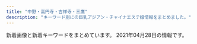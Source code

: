 ```yaml
---
title: "中野・高円寺・吉祥寺・三鷹"
description: "キーワード別にの巨乳アジアン・チャイナエステ嬢情報をまとめました。"
---
```


新着画像と新着キーワードをまとめています。
2021年04月28日の情報です。

<DmmAffiliateIns />
<KeywordTable
  shops={
    [
    {
        "img_links": [
            "http://milktea.rankuens.com/css/nav/nav02.png",
            "http://milktea.rankuens.com/css/staff/staff02.png",
            "http://milktea.rankuens.com/css/nav/nav01.png",
            "http://milktea.rankuens.com/css/staff/staff06.png",
            "http://milktea.rankuens.com/css/nav/nav04.png",
            "http://milktea.rankuens.com/css/nav/nav03.png",
            "http://milktea.rankuens.com/css/nav/nav06.png",
            "http://milktea.rankuens.com/css/staff/staff05-b.png",
            "http://milktea.rankuens.com/css/staff/staff01.png",
            "http://milktea.rankuens.com/css/staff/staff05.png",
            "http://milktea.rankuens.com/css/staff/staff04.png",
            "http://milktea.rankuens.com/css/nav/nav05.png",
            "http://milktea.rankuens.com/css/tel.png",
            "http://milktea.rankuens.com/css/top01.png"
        ],
        "name": "\u30df\u30eb\u30af\u30c6\u30a3\u30fc",
        "station": "JR\u9ad8\u5186\u5bfa\u99c5\u5317\u53e3",
        "url": "http://milktea.rankuens.com/",
        "keywords": {
            "89": 2,
            "E": 1,
            "85": 1,
            "87": 1,
            "D": 2,
            "C": 2,
            "86": 1
        }
    },
    {
        "station": "JR\u963f\u4f50\u30f6\u8c37\u99c5\u5317\u53e3",
        "keywords": {},
        "url": "http://massage.black/",
        "img_links": [
            "http://massage.black/images/s03.jpg",
            "http://massage.black/images/kan.jpg",
            "http://massage.black/images/s01.jpg",
            "http://massage.black/images/img02.jpg",
            "http://massage.black/images/img04.jpg",
            "http://massage.black/images/qr.jpg",
            "http://massage.black/images/info.png",
            "http://massage.black/images/s02.jpg"
        ],
        "name": "\u693f"
    },
    {
        "name": "\u30d0\u30ca\u30ca",
        "keywords": {},
        "url": "http://arm-esthe.com/",
        "station": "\u4e0a\u77f3\u795e\u4e95\u99c5\u5357\u53e3",
        "img_links": [
            "http://arm-esthe.com/staff/rika/01.jpg",
            "http://arm-esthe.com/images/top.jpg",
            "http://arm-esthe.com/staff/nana/01.jpg",
            "http://arm-esthe.com/images/s_link.png",
            "http://arm-esthe.com/images/s_staff.png",
            "http://arm-esthe.com/staff/sakura/01.jpg",
            "http://arm-esthe.com/staff/maya/01.jpg",
            "http://arm-esthe.com/images/news_bj3.jpg",
            "http://arm-esthe.com/images/s_news.png",
            "http://arm-esthe.com/staff/kaori/01.jpg",
            "http://arm-esthe.com/images/staff_bj3.jpg",
            "http://arm-esthe.com/images/staff0.jpg",
            "http://arm-esthe.com/staff/ann/01.jpg"
        ]
    },
    {
        "name": "\u6574\u4f53\u697d",
        "station": "\u65b0\u4e2d\u91ce\u99c54\u756a\u51fa\u53e3",
        "img_links": [
            "https://nakano-mensesthe.com/staff/aki-l1.jpg",
            "https://nakano-mensesthe.com/icon/yelp.png",
            "https://nakano-mensesthe.com/room/4.jpg",
            "https://nakano-mensesthe.com/images/footer-r.png",
            "https://nakano-mensesthe.com/icon/line.png",
            "https://nakano-mensesthe.com/room/7.jpg",
            "https://nakano-mensesthe.com/images/main1.jpg",
            "https://nakano-mensesthe.com/link/mens-esthe.png",
            "https://nakano-mensesthe.com/menu/friend.png",
            "https://nakano-mensesthe.com/room/2.jpg",
            "https://nakano-mensesthe.com/2019/10/05/tenpo.jpg",
            "https://nakano-mensesthe.com/staff/yuri-s1.jpg",
            "https://nakano-mensesthe.com/menu/info.png",
            "https://nakano-mensesthe.com/icon/facebook.png",
            "https://nakano-mensesthe.com/room/esthe1.jpg",
            "https://nakano-mensesthe.com/room/1.jpg",
            "https://nakano-mensesthe.com/button/home.png",
            "https://nakano-mensesthe.com/2019/08/31/1.jpg",
            "https://nakano-mensesthe.com/staff/nana-l1.jpg",
            "https://nakano-mensesthe.com/room/8.jpg",
            "https://nakano-mensesthe.com/staff/eri-l1.jpg",
            "https://nakano-mensesthe.com/button/staff.png",
            "https://nakano-mensesthe.com/room/esthe3.jpg",
            "https://nakano-mensesthe.com/menu/blog.png",
            "https://nakano-mensesthe.com/button/blog.png",
            "https://nakano-mensesthe.com/staff/nana-s1.jpg",
            "https://nakano-mensesthe.com/staff/aki-s1.jpg",
            "https://nakano-mensesthe.com/staff/eri-s1.jpg",
            "https://nakano-mensesthe.com/images/main-sp.jpg",
            "https://nakano-mensesthe.com/images/footer-l.png",
            "https://nakano-mensesthe.com/staff/yuri-l1.jpg",
            "https://nakano-mensesthe.com/menu/home.png",
            "https://nakano-mensesthe.com/room/3.jpg",
            "https://nakano-mensesthe.com/images/clear.png",
            "https://nakano-mensesthe.com/icon/twitter.png",
            "https://nakano-mensesthe.com/2020/12/21/eri.jpg",
            "https://nakano-mensesthe.com/images/header3.png",
            "https://nakano-mensesthe.com/room/esthe2.jpg",
            "https://nakano-mensesthe.com/menu/gallery.png"
        ],
        "keywords": {},
        "url": "https://nakano-mensesthe.com/"
    },
    {
        "url": "http://www.yumenoie.aromanv.com/",
        "img_links": [
            "http://www.yumenoie.aromanv.com/files/001-02.jpg",
            "http://www.yumenoie.aromanv.com/files/009-02.jpg",
            "http://www.yumenoie.aromanv.com/files/010-02.jpg",
            "http://www.yumenoie.aromanv.com/files/016-02.jpg",
            "http://www.yumenoie.aromanv.com/files/012.jpg",
            "http://www.yumenoie.aromanv.com/files/017.jpg",
            "http://www.yumenoie.aromanv.com/files/003-02.jpg",
            "http://www.yumenoie.aromanv.com/files/011-02.jpg",
            "http://www.yumenoie.aromanv.com/files/016.jpg",
            "http://www.yumenoie.aromanv.com/files/021.jpg",
            "http://www.yumenoie.aromanv.com/files/013.jpg",
            "http://www.yumenoie.aromanv.com/files/007-02.jpg",
            "http://www.yumenoie.aromanv.com/files/014-02.jpg",
            "http://www.yumenoie.aromanv.com/images/m-yejiao.jpg",
            "http://www.yumenoie.aromanv.com/files/005.jpg",
            "http://www.yumenoie.aromanv.com/photo_news/upimg/429586077e104944f5_1.jpg",
            "http://www.yumenoie.aromanv.com/files/019.jpg",
            "http://www.yumenoie.aromanv.com/images/call.png",
            "http://www.yumenoie.aromanv.com/photo_news/upimg/94881604b1c6bc3848_0.jpg",
            "http://www.yumenoie.aromanv.com/files/007.jpg",
            "http://www.yumenoie.aromanv.com/photo_news/upimg/765155fc710510dd3a_0.jpg",
            "http://www.yumenoie.aromanv.com/files/005-02.jpg",
            "http://www.yumenoie.aromanv.com/files/020.jpg",
            "http://www.yumenoie.aromanv.com/images/m-top-right04.jpg",
            "http://www.yumenoie.aromanv.com/photo_news/upimg/4060160640b183d8d9_0.jpg",
            "http://www.yumenoie.aromanv.com/images/m-left.jpg",
            "http://www.yumenoie.aromanv.com/images/m-right.jpg",
            "http://www.yumenoie.aromanv.com/images/m-top-right01.jpg",
            "http://www.yumenoie.aromanv.com/images/top-left01.jpg",
            "http://www.yumenoie.aromanv.com/files/015.jpg",
            "http://www.yumenoie.aromanv.com/files/006-02.jpg",
            "http://www.yumenoie.aromanv.com/files/020-02.jpg",
            "http://www.yumenoie.aromanv.com/files/004-02.jpg",
            "http://www.yumenoie.aromanv.com/files/006.jpg",
            "http://www.yumenoie.aromanv.com/images/m-head.jpg",
            "http://www.yumenoie.aromanv.com/images/m-top02.jpg",
            "http://www.yumenoie.aromanv.com/files/011.jpg",
            "http://www.yumenoie.aromanv.com/images/m-top-right02.jpg",
            "http://www.yumenoie.aromanv.com/files/009.jpg",
            "http://www.yumenoie.aromanv.com/files/017-02.jpg",
            "http://www.yumenoie.aromanv.com/files/018.jpg",
            "http://www.yumenoie.aromanv.com/files/014.jpg",
            "http://www.yumenoie.aromanv.com/photo_news/upimg/47433607e8ffeabe69_1.jpg",
            "http://www.yumenoie.aromanv.com/photo_news/upimg/473076013a2f5de951_0.jpg",
            "http://www.yumenoie.aromanv.com/files/004.jpg",
            "http://www.yumenoie.aromanv.com/photo_news/upimg/2306160408316d7528_0.jpg",
            "http://www.yumenoie.aromanv.com/files/003.jpg",
            "http://www.yumenoie.aromanv.com/files/018-02.jpg",
            "http://www.yumenoie.aromanv.com/files/022.jpg",
            "http://www.yumenoie.aromanv.com/files/002-02.jpg",
            "http://www.yumenoie.aromanv.com/files/010.jpg",
            "http://www.yumenoie.aromanv.com/files/019-02.jpg",
            "http://www.yumenoie.aromanv.com/photo_news/upimg/50542603347d614cd1_0.jpg",
            "http://www.yumenoie.aromanv.com/files/015-02.jpg",
            "http://www.yumenoie.aromanv.com/files/013-02.jpg",
            "http://www.yumenoie.aromanv.com/photo_news/upimg/402235fb7410b2aa2b_0.jpg",
            "http://www.yumenoie.aromanv.com/images/m-top-right03.jpg",
            "http://www.yumenoie.aromanv.com/files/022-02.jpg",
            "http://www.yumenoie.aromanv.com/files/012-02.jpg",
            "http://www.yumenoie.aromanv.com/files/002.jpg",
            "http://www.yumenoie.aromanv.com/files/021-02.jpg",
            "http://www.yumenoie.aromanv.com/files/001.jpg"
        ],
        "name": "\u5922\u306e\u5bb6",
        "keywords": {
            "F": 2,
            "87": 24,
            "D": 30,
            "86": 16,
            "C": 8
        },
        "station": "\u4e0a\u77f3\u795e\u4e95\u99c5\u5357\u53e3"
    },
    {
        "keywords": {
            "G": 3,
            "\u80f8": 3,
            "E": 11,
            "D": 16
        },
        "img_links": [
            "https://aro-flower.com/wp-content/themes/este/img/top-img01.png",
            "https://aro-flower.com/wp-content/themes/este/img/5.jpg",
            "https://aro-flower.com/wp-content/themes/este/img/top-img03b.png",
            "https://aro-flower.com/wp-content/uploads/2020/12/3908765sa.jpg",
            "https://aro-flower.com/wp-content/uploads/2020/12/2908765sa.jpg",
            "https://aro-flower.com/wp-content/themes/este/img/2.jpg",
            "https://aro-flower.com/wp-content/uploads/2020/12/1908765sa.jpg",
            "https://aro-flower.com/wp-content/themes/este/img/top-img03.png",
            "https://aro-flower.com/wp-content/themes/este/img/4.jpg",
            "https://aro-flower.com/wp-content/themes/este/img/tel.png",
            "https://aro-flower.com/wp-content/uploads/2020/09/897216908765sa.jpg",
            "https://aro-flower.com/wp-content/uploads/2019/09/wasedrftyguihoj.jpg",
            "https://aro-flower.com/wp-content/themes/este/img/3.jpg",
            "https://aro-flower.com/wp-content/themes/este/img/1.jpg",
            "https://aro-flower.com/wp-content/uploads/2019/03/srdtyfugih.jpg",
            "https://aro-flower.com/wp-content/themes/este/img/6.jpg",
            "https://aro-flower.com/wp-content/uploads/2019/11/xcvbnmkpojihugy.jpg",
            "https://aro-flower.com/wp-content/themes/este/img/tel01.png",
            "https://aro-flower.com/wp-content/uploads/2019/01/sahoaaxsjlklslkla.jpg",
            "https://aro-flower.com/wp-content/uploads/2018/12/tyfugihojska.jpg"
        ],
        "station": "JR\u963f\u4f50\u30f6\u8c37\u99c5\u5357\u53e3",
        "name": "Aroma Flower\uff5e\u30a2\u30ed\u30de\u30d5\u30e9\u30ef\u30fc\uff5e",
        "url": "https://aro-flower.com/"
    },
    {
        "keywords": {},
        "station": "JR\u837b\u7aaa\u99c5\u897f\u53e32",
        "name": "\u30b9\u30a4\u30fc\u30c8\u30cf\u30cb\u30fc",
        "url": "http://sweet-honey.jpn.mn/",
        "img_links": []
    },
    {
        "keywords": {},
        "name": "Amanda -\u30a2\u30de\u30f3\u30c0-",
        "img_links": [
            "http://www.amanni.work/images/mobile.jpg",
            "http://www.amanni.work/images/1.jpg",
            "http://www.amanni.work/images/ac1.jpg",
            "http://www.amanni.work/images/news.jpg",
            "http://www.amanni.work/images/s2.jpg",
            "http://www.amanni.work/img/hitomi1.jpg",
            "http://www.amanni.work/images/tel.jpg",
            "http://www.amanni.work/img/yumi1.jpg",
            "http://www.amanni.work/img/aya1.jpg",
            "http://www.amanni.work/images/b2.jpg",
            "http://www.amanni.work/images/3.jpg",
            "http://www.amanni.work/img/hana1.jpg",
            "http://www.amanni.work/images/s1.png",
            "http://www.amanni.work/images/s4.jpg",
            "http://www.amanni.work/images/ta.jpg",
            "http://www.amanni.work/images/head.jpg",
            "http://www.amanni.work/images/s1.jpg",
            "http://www.amanni.work/images/b1.jpg",
            "http://www.amanni.work/images/int2.jpg",
            "http://www.amanni.work/images/sys1.jpg",
            "http://www.amanni.work/images/staff_t.jpg",
            "http://www.amanni.work/images/sys2.jpg",
            "http://www.amanni.work/images/interior_t.jpg",
            "http://www.amanni.work/images/s3.jpg",
            "http://www.amanni.work/images/2.jpg",
            "http://www.amanni.work/images/int1.jpg",
            "http://www.amanni.work/images/4.jpg"
        ],
        "url": "http://www.amanni.work/",
        "station": "JR\u963f\u4f50\u30f6\u8c37\u99c5\u5357\u53e3"
    },
    {
        "img_links": [
            "http://e-excel.work/images/tr.png",
            "http://e-excel.work/images/4.jpg",
            "http://e-excel.work/images/1.jpg",
            "http://e-excel.work/images/2.jpg",
            "http://e-excel.work/images/mobile.png",
            "http://e-excel.work/images/interior_t.png",
            "http://e-excel.work/img/rina1.jpg",
            "http://e-excel.work/images/concept.jpg",
            "http://e-excel.work/images/rec1.png",
            "http://e-excel.work/images/int1.jpg",
            "http://e-excel.work/images/head.jpg",
            "http://e-excel.work/images/rec2.png",
            "http://e-excel.work/img/mio1.jpg",
            "http://e-excel.work/images/staff_t.png",
            "http://e-excel.work/images/tel.png",
            "http://e-excel.work/images/news.jpg",
            "http://e-excel.work/img/yuyu1.jpg",
            "http://e-excel.work/images/3.jpg",
            "http://e-excel.work/images/sys.png",
            "http://e-excel.work/images/int2.png",
            "http://e-excel.work/img/aoi1.jpg"
        ],
        "name": "\u3089\u304f\u3089\u304f",
        "keywords": {},
        "url": "http://e-excel.work/",
        "station": "\u4e2d\u4e95\u99c5\u5357\u53e3"
    },
    {
        "station": "JR\u837b\u7aaa\u99c5\u5317\u53e3",
        "img_links": [],
        "name": "SPA ONLY ONE",
        "keywords": {},
        "url": "http://spa-only-one.jpn.mn/"
    },
    {
        "img_links": [
            "https://cc-relax.com/wp-content/themes/este/img/2.jpg",
            "https://cc-relax.com/wp-content/uploads/2020/01/897t21ycute.jpg",
            "https://cc-relax.com/wp-content/uploads/2018/12/3122311221cute.jpg",
            "https://cc-relax.com/wp-content/themes/este/img/3.jpg",
            "https://cc-relax.com/wp-content/themes/este/img/top-img01.png",
            "https://cc-relax.com/wp-content/uploads/2020/01/9usyacute.jpg",
            "https://cc-relax.com/wp-content/themes/este/img/1.jpg",
            "https://cc-relax.com/wp-content/themes/este/img/top-img01b.png",
            "https://cc-relax.com/wp-content/themes/este/img/top-img04.png",
            "https://cc-relax.com/wp-content/themes/este/img/4.jpg",
            "https://cc-relax.com/wp-content/themes/este/img/top-img02g.png",
            "https://cc-relax.com/wp-content/uploads/2020/01/2819yucute.jpg",
            "https://cc-relax.com/wp-content/themes/este/img/top-img03.png",
            "https://cc-relax.com/wp-content/uploads/2020/01/29081yugcute.jpg",
            "https://cc-relax.com/wp-content/themes/este/img/call.png",
            "https://cc-relax.com/wp-content/themes/este/img/tel_header.png",
            "https://cc-relax.com/wp-content/themes/este/img/top-img01a.png",
            "https://cc-relax.com/wp-content/themes/este/img/tel_footer.png"
        ],
        "name": "CUTE",
        "station": "\u65b9\u5357\u753a\u99c52\u756a\u51fa\u53e3",
        "keywords": {
            "D": 11,
            "E": 7
        },
        "url": "https://cc-relax.com/"
    },
    {
        "station": "JR\u837b\u7aaa\u99c5\u5317\u53e3",
        "keywords": {
            "\u5de8\u4e73": 1,
            "\u304a\u3063\u3071\u3044": 1,
            "F": 1,
            "\u4e73": 1,
            "\u30bb\u30af\u30b7\u30fc": 1,
            "\u80f8": 1
        },
        "name": "Pure Heart",
        "url": "https://pureheart.tokyo/",
        "img_links": [
            "https://pureheart.tokyo/sites/default/files/pictures/2019-02/miki_001_0.jpg",
            "https://pureheart.tokyo/sites/default/files/pictures/2018-06/aya_001.jpg",
            "https://pureheart.tokyo/sites/default/files/styles/large/public/pictures/2019-02/miki_001_0.jpg",
            "https://pureheart.tokyo/sites/default/files/pictures/2020-04/erina_005.jpg",
            "https://pureheart.tokyo/sites/default/files/pictures/2020-06/riri_001.jpg",
            "https://pureheart.tokyo/sites/default/files/pictures/2018-09/miyuki_002_0.jpg",
            "https://pureheart.tokyo/sites/default/files/pictures/2018-06/emi_001.jpg",
            "https://pureheart.tokyo/sites/default/files/pictures/2020-11/asami_001.jpg",
            "https://pureheart.tokyo/sites/default/files/pictures/2018-06/noa_001.jpg",
            "https://pureheart.tokyo/sites/default/files/pictures/2018-12/shizuka_001_2.jpg",
            "https://pureheart.tokyo/sites/default/files/pictures/2020-04/ai_003.jpg",
            "https://pureheart.tokyo/sites/default/files/pictures/2021-01/rize_004_1.jpg",
            "https://pureheart.tokyo/sites/default/files/pictures/2021-02/rio_001_0.jpg"
        ]
    },
    {
        "station": "JR\u837b\u7aaa\u99c5\u5357\u53e3",
        "keywords": {
            "\u30bb\u30af\u30b7\u30fc": 3,
            "D": 1,
            "86": 1
        },
        "img_links": [
            "http://lacure.oks.bz/photos/sites/19/2021/01/2021010611082189.jpg",
            "http://lacure.oks.bz/images/pick.jpg",
            "http://lacure.oks.bz/photos/sites/19/2021/01/2021011112261438.jpg",
            "http://lacure.oks.bz/images/s_staff.png",
            "http://lacure.oks.bz/photos/sites/19/2021/01/2021011112261964.jpg",
            "http://lacure.oks.bz/images/mobile.jpg",
            "http://lacure.oks.bz/photos/sites/19/2021/01/2021011112261830.jpg",
            "http://lacure.oks.bz/images/face_bj1.png",
            "http://lacure.oks.bz/images/room4.jpg",
            "http://lacure.oks.bz/photos/sites/19/2021/01/2021011112393578.jpg",
            "http://lacure.oks.bz/images/face.jpg",
            "http://lacure.oks.bz/photos/sites/19/2021/01/2021011112261794.jpg",
            "http://lacure.oks.bz/images/m3.jpg",
            "http://lacure.oks.bz/photos/sites/19/2021/01/2021011112443789.jpg",
            "http://lacure.oks.bz/images/room1.jpg",
            "http://lacure.oks.bz/images/room3.jpg",
            "http://lacure.oks.bz/images/top.jpg",
            "http://lacure.oks.bz/photos/sites/19/2020/06/2020062110315080.jpg",
            "http://lacure.oks.bz/photos/sites/19/2021/01/2021011112261714.jpg",
            "http://lacure.oks.bz/photos/sites/19/2019/02/2019021111235740-e1549851847368.jpg",
            "http://lacure.oks.bz/photos/sites/19/2021/01/202101111226185.jpg",
            "http://lacure.oks.bz/images/1.jpg",
            "http://lacure.oks.bz/images/m1.jpg",
            "http://lacure.oks.bz/images/m4.jpg",
            "http://lacure.oks.bz/photos/sites/19/2021/01/2021011112261833.jpg",
            "http://lacure.oks.bz/photos/sites/19/2017/06/staff1-e1523757806454.jpg",
            "http://lacure.oks.bz/images/news.jpg",
            "http://lacure.oks.bz/photos/sites/19/2021/01/2021011112261455.jpg",
            "http://lacure.oks.bz/photos/sites/19/2021/01/2021011112261593.jpg",
            "http://lacure.oks.bz/photos/sites/19/2021/01/2021011112261516.jpg",
            "http://lacure.oks.bz/photos/sites/19/2021/01/2021011112261781.jpg",
            "http://lacure.oks.bz/photos/sites/19/2021/01/2021011112394134.jpg",
            "http://lacure.oks.bz/images/m2.jpg",
            "http://lacure.oks.bz/images/room2.jpg",
            "http://lacure.oks.bz/photos/sites/19/2021/01/202101111226158.jpg"
        ],
        "url": "http://lacure.oks.bz/",
        "name": "\u30e9\u30ad\u30e5\u30a2"
    },
    {
        "name": "\u30e9\u30d6\u30ea\u30cf\u30fc\u30c8",
        "img_links": [
            "http://lovelyheart.iest.jp/images/top_02.png",
            "http://lovelyheart.iest.jp/images/staff/staff_05d.jpg",
            "http://lovelyheart.iest.jp/images/home/index_12.png",
            "http://lovelyheart.iest.jp/images/top/top_03.jpg",
            "http://lovelyheart.iest.jp/images/staff/staff_09d.jpg",
            "http://lovelyheart.iest.jp/images/staff/staff_03.png",
            "http://lovelyheart.iest.jp/images/home/index_19.png",
            "http://lovelyheart.iest.jp/images/top/top_02.jpg",
            "http://lovelyheart.iest.jp/images/staff/staff_03d.jpg",
            "http://lovelyheart.iest.jp/images/top/top_04.jpg",
            "http://lovelyheart.iest.jp/images/home/index_tel.png",
            "http://lovelyheart.iest.jp/images/home/index_15.png",
            "http://lovelyheart.iest.jp/images/home/index_g.png",
            "http://lovelyheart.iest.jp/images/staff/staff_011d.jpg",
            "http://lovelyheart.iest.jp/images/home/index_06.png",
            "http://lovelyheart.iest.jp/images/home/campaign_01.jpg",
            "http://lovelyheart.iest.jp/images/home/index_13.png",
            "http://lovelyheart.iest.jp/images/home/index_05.png",
            "http://lovelyheart.iest.jp/images/home/top.jpg",
            "http://lovelyheart.iest.jp/images/home/campaign_02.jpg",
            "http://lovelyheart.iest.jp/images/home/index_f.png",
            "http://lovelyheart.iest.jp/images/home/index_07.png",
            "http://lovelyheart.iest.jp/images/home/index_09.png",
            "http://lovelyheart.iest.jp/images/top_01.png",
            "http://lovelyheart.iest.jp/images/home/index_14.png",
            "http://lovelyheart.iest.jp/images/top_flash_01.jpg",
            "http://lovelyheart.iest.jp/images/staff/staff_012d.jpg",
            "http://lovelyheart.iest.jp/images/staff/staff_010d.jpg",
            "http://lovelyheart.iest.jp/images/top/top_06.jpg",
            "http://lovelyheart.iest.jp/images/page_top.png",
            "http://lovelyheart.iest.jp/images/staff/staff_04d.jpg",
            "http://lovelyheart.iest.jp/images/home/index_11.png",
            "http://lovelyheart.iest.jp/images/top/top_01.jpg",
            "http://lovelyheart.iest.jp/images/staff/staff_01d.jpg",
            "http://lovelyheart.iest.jp/images/home/index_d.png",
            "http://lovelyheart.iest.jp/images/top/top_08.png",
            "http://lovelyheart.iest.jp/images/staff/staff_02d.jpg",
            "http://lovelyheart.iest.jp/images/home/index_a.png",
            "http://lovelyheart.iest.jp/images/staff/staff_01.png",
            "http://lovelyheart.iest.jp/images/staff/staff_07d.jpg",
            "http://lovelyheart.iest.jp/images/headerParts01.png",
            "http://lovelyheart.iest.jp/images/home/index_01.png",
            "http://lovelyheart.iest.jp/images/top_04.png",
            "http://lovelyheart.iest.jp/images/home/index_10.png",
            "http://lovelyheart.iest.jp/images/top/top_05.jpg",
            "http://lovelyheart.iest.jp/images/home/index_17.png",
            "http://lovelyheart.iest.jp/images/top_flash_02.jpg"
        ],
        "keywords": {
            "84": 2,
            "C": 1,
            "85": 4,
            "D": 7,
            "88": 1,
            "86": 1
        },
        "station": "\u6b66\u8535\u95a2\u99c5\u5317\u53e3",
        "url": "http://lovelyheart.iest.jp/"
    },
    {
        "name": "\u7965\u60a6 \u3057\u3087\u3046\u3048\u3064",
        "keywords": {
            "84": 1
        },
        "url": "http://relaxbest.net",
        "img_links": [
            "http://relaxbest.net/uploadfiles/images/campaignRelaxbest3.jpg",
            "http://relaxbest.net/images/returnBtn.png",
            "http://relaxbest.net/staffPhoto/s20200904172838.jpg",
            "http://relaxbest.net/staffPhoto/s20210212144336.jpg",
            "http://relaxbest.net/js/sliderLine/slide_next.png",
            "http://relaxbest.net/js/sliderLine/slide_prev.png",
            "http://relaxbest.net/staffPhoto/b20200202033738.jpg",
            "http://relaxbest.net/images/store/03.jpg",
            "http://relaxbest.net/staffPhoto/b20200904172838.jpg",
            "http://relaxbest.net/staffPhoto/b20210212144336.jpg",
            "http://relaxbest.net/images/store/02.jpg",
            "http://relaxbest.net/staffPhoto/b20200804090123.jpg",
            "http://relaxbest.net/images/store/04.jpg",
            "http://relaxbest.net/staffPhoto/s20200804090123.jpg",
            "http://relaxbest.net/images/store/05.jpg",
            "http://relaxbest.net/staffPhoto/s20200202033738.jpg",
            "http://relaxbest.net/images/store/01.jpg"
        ],
        "station": "\u9dfa\u30ce\u5bae\u99c5\u5317\u53e3"
    },
    {
        "name": "\u4e21\u53ea\u732b\u30fb\u30ea\u30e3\u30f3\u30c1\u30fc\u30e2\u30fc",
        "url": "http://twocats.jps.mn/",
        "img_links": [],
        "keywords": {},
        "station": "JR\u963f\u4f50\u30f6\u8c37\u99c5\u5357\u53e3"
    },
    {
        "url": "http://yuyu.est-u.com/",
        "img_links": [
            "http://yuyu.est-u.com/images/s1.jpg",
            "http://yuyu.est-u.com/images/staff_11a.jpg",
            "http://yuyu.est-u.com/images/index_02.jpg",
            "http://yuyu.est-u.com/staff/moe/1.jpg",
            "http://yuyu.est-u.com/images/index_01.jpg"
        ],
        "station": "\u4e0a\u4e95\u8349\u99c5\u5357\u53e3",
        "keywords": {
            "C": 7
        },
        "name": "\u3086\u3046\u3086\u3046"
    },
    {
        "url": "http://www.e-himawari.work/",
        "keywords": {},
        "name": "\u6c34\u8272",
        "station": "JR\u837b\u7aaa\u99c5\u5357\u53e3",
        "img_links": [
            "http://www.e-himawari.work/img/ai1.jpg",
            "http://www.e-himawari.work/img/yui1.jpg",
            "http://www.e-himawari.work/images/7.jpg",
            "http://www.e-himawari.work/img/kina3.jpg",
            "http://www.e-himawari.work/img/ayumi2.jpg",
            "http://www.e-himawari.work/images/sys.jpg",
            "http://www.e-himawari.work/images/int2.jpg",
            "http://www.e-himawari.work/img/yui2.jpg",
            "http://www.e-himawari.work/img/momo1.jpg",
            "http://www.e-himawari.work/images/1.jpg",
            "http://www.e-himawari.work/images/tel.jpg",
            "http://www.e-himawari.work/img/ai2.jpg",
            "http://www.e-himawari.work/img/riri2.jpg",
            "http://www.e-himawari.work/img/yuka2.jpg",
            "http://www.e-himawari.work/images/6.jpg",
            "http://www.e-himawari.work/images/3.jpg",
            "http://www.e-himawari.work/images/5.jpg",
            "http://www.e-himawari.work/img/ai3.jpg",
            "http://www.e-himawari.work/images/news.jpg",
            "http://www.e-himawari.work/images/rec1.jpg",
            "http://www.e-himawari.work/img/momo2.jpg",
            "http://www.e-himawari.work/img/kina2.jpg",
            "http://www.e-himawari.work/images/mobile.jpg",
            "http://www.e-himawari.work/images/8.jpg",
            "http://www.e-himawari.work/images/up.png",
            "http://www.e-himawari.work/img/yuka1.jpg",
            "http://www.e-himawari.work/images/head.jpg",
            "http://www.e-himawari.work/images/2.jpg",
            "http://www.e-himawari.work/img/nana1.jpg",
            "http://www.e-himawari.work/images/rec2.jpg",
            "http://www.e-himawari.work/img/kina1.jpg",
            "http://www.e-himawari.work/images/interior_t.jpg",
            "http://www.e-himawari.work/images/int1.jpg",
            "http://www.e-himawari.work/img/ayumi3.jpg",
            "http://www.e-himawari.work/images/staff_t.jpg",
            "http://www.e-himawari.work/img/ayumi1.jpg",
            "http://www.e-himawari.work/img/riri1.jpg",
            "http://www.e-himawari.work/images/ta.jpg",
            "http://www.e-himawari.work/images/4.jpg"
        ]
    },
    {
        "url": "http://www.kakurega.esturl.com/",
        "keywords": {
            "D": 6,
            "85": 2,
            "88": 4,
            "86": 2,
            "C": 2
        },
        "station": "JR\u9ad8\u5186\u5bfa\u99c5\u5317\u53e3",
        "img_links": [
            "http://www.kakurega.esturl.com/images/s2.jpg",
            "http://www.kakurega.esturl.com/images/news3.jpg",
            "http://www.kakurega.esturl.com/images/news1.jpg",
            "http://www.kakurega.esturl.com/images/top_flash.jpg",
            "http://www.kakurega.esturl.com/files/004.jpg",
            "http://www.kakurega.esturl.com/files/001.jpg",
            "http://www.kakurega.esturl.com/images/s1.jpg",
            "http://www.kakurega.esturl.com/images/s5.jpg",
            "http://www.kakurega.esturl.com/images/s3.jpg",
            "http://www.kakurega.esturl.com/images/s4.jpg",
            "http://www.kakurega.esturl.com/files/002.jpg",
            "http://www.kakurega.esturl.com/files/003.jpg",
            "http://www.kakurega.esturl.com/images/mobile.jpg",
            "http://www.kakurega.esturl.com/images/top.jpg"
        ],
        "name": "\u96a0\u308c\u5bb6"
    },
    {
        "keywords": {
            "D": 9,
            "E": 9,
            "F": 8,
            "C": 4
        },
        "name": "\u30bd\u30d7\u30e9\u30ce",
        "img_links": [
            "https://x-aroma.com/wp-content/themes/este/img/top-img01a.png",
            "https://x-aroma.com/wp-content/uploads/2021/03/4567sop.jpg",
            "https://x-aroma.com/wp-content/themes/este/img/top-img01b.png",
            "https://x-aroma.com/wp-content/uploads/2021/03/345678sop.jpg",
            "https://x-aroma.com/wp-content/uploads/2019/06/22sop.jpg",
            "https://x-aroma.com/wp-content/themes/este/img/tel_footer.png",
            "https://x-aroma.com/wp-content/themes/este/img/call.png",
            "https://x-aroma.com/wp-content/uploads/2019/12/211sop.jpg",
            "https://x-aroma.com/wp-content/themes/este/img/4.jpg",
            "https://x-aroma.com/wp-content/uploads/2019/12/98716sop.jpg",
            "https://x-aroma.com/wp-content/uploads/2019/06/11sop.jpg",
            "https://x-aroma.com/wp-content/uploads/2021/03/2121sop.jpg",
            "https://x-aroma.com/wp-content/uploads/2021/03/9874567sop.jpg",
            "https://x-aroma.com/wp-content/uploads/2019/12/8765712sop.jpg",
            "https://x-aroma.com/wp-content/themes/este/img/3.jpg",
            "https://x-aroma.com/wp-content/uploads/2019/12/98721sop.jpg",
            "https://x-aroma.com/wp-content/uploads/2021/03/987261sop.jpg",
            "https://x-aroma.com/wp-content/uploads/2021/03/908765sop.jpg",
            "https://x-aroma.com/wp-content/themes/este/img/top-img02.png",
            "https://x-aroma.com/wp-content/uploads/2019/06/44sop.jpg",
            "https://x-aroma.com/wp-content/uploads/2019/06/33sop.jpg",
            "https://x-aroma.com/wp-content/themes/este/img/2.jpg",
            "https://x-aroma.com/wp-content/themes/este/img/tel_header.png",
            "https://x-aroma.com/wp-content/uploads/2021/03/897621sop.jpg",
            "https://x-aroma.com/wp-content/themes/este/img/1.jpg",
            "https://x-aroma.com/wp-content/uploads/2021/03/1ruiksop.jpg"
        ],
        "url": "https://x-aroma.com/",
        "station": "JR\u837b\u7aaa\u99c5\u5357\u53e3"
    },
    {
        "keywords": {
            "\u4e73": 1
        },
        "name": "\u591c\u6765\u9999",
        "img_links": [
            "http://www.come0.work/templets/default/picture/tit1.jpg",
            "http://www.come0.work/templets/default/picture/sys1.jpg",
            "http://www.come0.work/uploads/201102/1-201102105636225.jpg",
            "http://www.come0.work/uploads/201102/1-201102105649605.jpg",
            "http://www.come0.work/templets/default/picture/tit5.jpg",
            "http://www.come0.work/templets/default/picture/tit4.jpg",
            "http://www.come0.work/templets/default/picture/tit2.jpg",
            "http://www.come0.work/templets/default/picture/stal.png",
            "http://www.come0.work/{dede:global.cfg_templets_skin/}/picture/cg01.jpg",
            "http://www.come0.work/templets/default/picture/tit3.jpg",
            "http://www.come0.work/templets/default/picture/footer.png",
            "http://www.come0.work/templets/default/picture/top02.png",
            "http://www.come0.work/templets/default/picture/top01.png",
            "http://www.come0.work/templets/default/picture/top03.png",
            "http://www.come0.work/{dede:global.cfg_templets_skin/}/picture/cg02.jpg",
            "http://www.come0.work/uploads/201110/1-201110102F2323.jpg"
        ],
        "station": "JR\u4e2d\u91ce\u99c5\u5357\u53e3",
        "url": "http://www.come0.work/"
    },
    {
        "url": "http://shunsui.msa.jp/",
        "img_links": [
            "http://shunsui.msa.jp/images/staff_one/staff_ba.png",
            "http://shunsui.msa.jp/images/demo/slider/images/slide1.png",
            "http://shunsui.msa.jp/images/massage/massage_01b.jpg",
            "http://shunsui.msa.jp/images/staff_image/staff_05a.jpg",
            "http://shunsui.msa.jp/images/staff_image/staff_06a.jpg",
            "http://shunsui.msa.jp/images/top/top_03.jpg",
            "http://shunsui.msa.jp/images/top/top_06.jpg",
            "http://shunsui.msa.jp/images/home/index_tel.jpg",
            "http://shunsui.msa.jp/images/staff_image/staff_04a.jpg",
            "http://shunsui.msa.jp/images/massage/massage_03b.jpg",
            "http://shunsui.msa.jp/images/index_page_top.png",
            "http://shunsui.msa.jp/images/staff/staff_top.png",
            "http://shunsui.msa.jp/images/top/top_08.png",
            "http://shunsui.msa.jp/images/massage/massage_la.jpg",
            "http://shunsui.msa.jp/images/massage/massage_03a.jpg",
            "http://shunsui.msa.jp/images/massage/massage_02b.jpg",
            "http://shunsui.msa.jp/images/top/top_01.jpg",
            "http://shunsui.msa.jp/images/massage/massage_04b.jpg",
            "http://shunsui.msa.jp/images/massage/massage_01a.jpg",
            "http://shunsui.msa.jp/images/home/index_13.jpg",
            "http://shunsui.msa.jp/images/home/index_11.jpg",
            "http://shunsui.msa.jp/images/staff_image/staff_04b.jpg",
            "http://shunsui.msa.jp/images/top/top_05.jpg",
            "http://shunsui.msa.jp/images/top/top_02.jpg",
            "http://shunsui.msa.jp/images/staff_image/staff_05b.jpg",
            "http://shunsui.msa.jp/images/staff_image/staff_06b.jpg",
            "http://shunsui.msa.jp/images/massage/massage_02a.jpg",
            "http://shunsui.msa.jp/images/demo/slider/images/slide2.png",
            "http://shunsui.msa.jp/images/staff_image/staff_01a.jpg",
            "http://shunsui.msa.jp/images/top/top_04.jpg",
            "http://shunsui.msa.jp/images/demo/slider/images/slide3.png",
            "http://shunsui.msa.jp/images/massage/massage_04a.jpg",
            "http://shunsui.msa.jp/images/staff_image/staff_03a.jpg",
            "http://shunsui.msa.jp/images/home/top.jpg"
        ],
        "keywords": {},
        "name": "\u6625\u6c34 -\u30b7\u30e5\u30f3\u30b9\u30a4-",
        "station": "JR\u837b\u7aaa\u99c5\u5357\u53e3"
    },
    {
        "url": "http://sei-ren.work/",
        "img_links": [
            "http://sei-ren.work/sp/staff/riri.jpg",
            "http://sei-ren.work/sp/images/s3.jpg",
            "http://sei-ren.work/sp/images/footer.png",
            "http://sei-ren.work/sp/images/int1.jpg",
            "http://sei-ren.work/sp/images/rec.jpg",
            "http://sei-ren.work/images/sys2.jpg",
            "http://sei-ren.work/img/riri1.png",
            "http://sei-ren.work/sp/img/yuki1.png",
            "http://sei-ren.work/sp/img/emi1.png",
            "http://sei-ren.work/images/tg.jpg",
            "http://sei-ren.work/images/staff_t.jpg",
            "http://sei-ren.work/images/sys3.jpg",
            "http://sei-ren.work/sp/menu/staff.jpg",
            "http://sei-ren.work/sp/images/s2.jpg",
            "http://sei-ren.work/sp/images/news.jpg",
            "http://sei-ren.work/staff/sizuka.jpg",
            "http://sei-ren.work/sp/images/topgirl.jpg",
            "http://sei-ren.work/sp/images/tel.jpg",
            "http://sei-ren.work/images/sm.jpg",
            "http://sei-ren.work/staff/rin.jpg",
            "http://sei-ren.work/sp/images/e4.jpg",
            "http://sei-ren.work/sp/images/sisu1.png",
            "http://sei-ren.work/img/sizuka1.png",
            "http://sei-ren.work/sp/images/interior_t.jpg",
            "http://sei-ren.work/images/sys4.jpg",
            "http://sei-ren.work/sp/images/sys2.jpg",
            "http://sei-ren.work/img/yuki1.png",
            "http://sei-ren.work/sp/images/staff_t.jpg",
            "http://sei-ren.work/staff/emi.jpg",
            "http://sei-ren.work/images/int1.jpg",
            "http://sei-ren.work/sp/images/e3.jpg",
            "http://sei-ren.work/sp/images/e6.jpg",
            "http://sei-ren.work/sp/images/s4.jpg",
            "http://sei-ren.work/sp/images/head.jpg",
            "http://sei-ren.work/images/interior_t.jpg",
            "http://sei-ren.work/staff/riri.jpg",
            "http://sei-ren.work/images/int2.jpg",
            "http://sei-ren.work/images/sys1.jpg",
            "http://sei-ren.work/sp/images/e1.jpg",
            "http://sei-ren.work/img/rin1.png",
            "http://sei-ren.work/images/b3.jpg",
            "http://sei-ren.work/img/emi1.png",
            "http://sei-ren.work/images/news.jpg",
            "http://sei-ren.work/sp/staff/yuki.jpg",
            "http://sei-ren.work/sp/img/sizuka1.png",
            "http://sei-ren.work/sp/images/sys4.png",
            "http://sei-ren.work/sp/images/sisu_t.jpg",
            "http://sei-ren.work/sp/images/e5.jpg",
            "http://sei-ren.work/staff/yuki.jpg",
            "http://sei-ren.work/sp/menu/interior.jpg",
            "http://sei-ren.work/sp/staff/sizuka.jpg",
            "http://sei-ren.work/images/b1.jpg",
            "http://sei-ren.work/images/rec.jpg",
            "http://sei-ren.work/images/b2.jpg",
            "http://sei-ren.work/sp/img/rin1.png",
            "http://sei-ren.work/images/head.jpg",
            "http://sei-ren.work/sp/images/newsb.png",
            "http://sei-ren.work/sp/images/sys1.jpg",
            "http://sei-ren.work/sp/images/sys3.jpg",
            "http://sei-ren.work/sp/images/e2.jpg",
            "http://sei-ren.work/sp/img/riri1.png",
            "http://sei-ren.work/sp/menu/top.jpg",
            "http://sei-ren.work/sp/menu/sisu.jpg",
            "http://sei-ren.work/sp/images/ac1.jpg",
            "http://sei-ren.work/sp/images/int2.png",
            "http://sei-ren.work/sp/staff/emi.jpg",
            "http://sei-ren.work/sp/staff/rin.jpg"
        ],
        "keywords": {},
        "station": "JR\u897f\u837b\u7aaa\u99c5\u5317\u53e3",
        "name": "\u6e05\u604b \uff5e\u305b\u3044\u308c\u3093\uff5e"
    },
    {
        "name": "\u65b0\u53f0\u5317",
        "img_links": [
            "http://hakanai.tokyo/style/images/room2.jpg",
            "http://hakanai.tokyo/uploads/200903/1-200Z3144JG54.jpg",
            "http://hakanai.tokyo/style/images/room4.jpg",
            "http://hakanai.tokyo/uploads/201225/1-2012251A210T8.jpg",
            "http://hakanai.tokyo/style/images/mobile.jpg",
            "http://hakanai.tokyo/uploads/201225/1-2012251A2024P.jpg",
            "http://hakanai.tokyo/uploads/210112/1-21011216131CG.jpg",
            "http://hakanai.tokyo/style/images/bj3.png",
            "http://hakanai.tokyo/style/images/top.png",
            "http://hakanai.tokyo/uploads/200703/1-200F3144ZN57.jpg",
            "http://hakanai.tokyo/style/images/dt.jpg",
            "http://hakanai.tokyo/style/images/end.jpg",
            "http://hakanai.tokyo/uploads/210112/1-210112151943312.jpg",
            "http://hakanai.tokyo/uploads/200703/1-200F314511G53.jpg",
            "http://hakanai.tokyo/style/images/room1.jpg",
            "http://hakanai.tokyo/uploads/210112/1-210112151422E5.jpg",
            "http://hakanai.tokyo/uploads/201225/1-2012251A14GR.jpg",
            "http://hakanai.tokyo/uploads/210112/1-210112161334V9.jpg",
            "http://hakanai.tokyo/uploads/200903/1-200Z3144I92D.jpg",
            "http://hakanai.tokyo/plus/images/room5.jpg",
            "http://hakanai.tokyo/style/images/staff_line.png",
            "http://hakanai.tokyo/uploads/200903/1-200Z3144H2605.jpg",
            "http://hakanai.tokyo/style/images/girl-z2.jpg",
            "http://hakanai.tokyo/uploads/210112/1-21011215202O45.jpg",
            "http://hakanai.tokyo/style/images/room3.jpg",
            "http://hakanai.tokyo/uploads/210112/1-210112161346461.jpg",
            "http://hakanai.tokyo/style/images/girl-z1.jpg"
        ],
        "station": "JR\u9ad8\u5186\u5bfa\u99c5\u5317\u53e3",
        "keywords": {
            "D": 3,
            "86": 6,
            "E": 3,
            "C": 12
        },
        "url": "http://hakanai.tokyo/"
    },
    {
        "station": "JR\u897f\u837b\u7aaa\u99c5\u5317\u53e3",
        "name": "\u5f69\u6708",
        "keywords": {},
        "img_links": [
            "http://oil-msg.com/satsuki/images/price_awaawa-2.png",
            "http://oil-msg.com/satsuki/images/special_campaign.jpg",
            "http://oil-msg.com/satsuki/images/p-2.jpg",
            "http://oil-msg.com/satsuki/images/p-5.jpg",
            "http://oil-msg.com/satsuki/images/p-4.jpg",
            "http://oil-msg.com/satsuki/images/price_awaawa-3.png",
            "http://oil-msg.com/satsuki/images/osirase.jpg",
            "http://oil-msg.com/satsuki/images/bnr_restart.jpg",
            "http://oil-msg.com/satsuki/images/t-3.png",
            "http://oil-msg.com/satsuki/images/osirase-1.jpg",
            "http://oil-msg.com/satsuki/images/price_oillymph.png",
            "http://oil-msg.com/satsuki/images/symbol_red.png",
            "http://oil-msg.com/satsuki/images/campaign.jpg",
            "http://oil-msg.com/satsuki/images/copy.jpg",
            "http://oil-msg.com/satsuki/images/back.png",
            "http://oil-msg.com/satsuki/images/p-6.jpg",
            "http://oil-msg.com/satsuki/images/p-1.jpg",
            "http://oil-msg.com/satsuki/images/p-3.jpg",
            "http://oil-msg.com/satsuki/images/mainImages.jpg",
            "http://oil-msg.com/satsuki/images/price_awaawa.png",
            "http://oil-msg.com/satsuki/images/price_other.png",
            "http://oil-msg.com/satsuki/images/price_awaawa-1.png"
        ],
        "url": "http://oil-msg.com/satsuki/"
    },
    {
        "img_links": [
            "http://www.es-sanken.link/sp/staff/mai.jpg",
            "http://www.es-sanken.link/images/int2.jpg",
            "http://www.es-sanken.link/images/int1.jpg",
            "http://www.es-sanken.link/staff/mayu.jpg",
            "http://www.es-sanken.link/sp/staff/mayu.jpg",
            "http://www.es-sanken.link/sp/staff/ayumi.jpg",
            "http://www.es-sanken.link/staff/kana.jpg",
            "http://www.es-sanken.link/staff/rina.jpg",
            "http://www.es-sanken.link/sp/images/int2.jpg",
            "http://www.es-sanken.link/sp/images/rec2.jpg",
            "http://www.es-sanken.link/images/1.jpg",
            "http://www.es-sanken.link/img/mai2.jpg",
            "http://www.es-sanken.link/staff/mai.jpg",
            "http://www.es-sanken.link/images/sys1.jpg",
            "http://www.es-sanken.link/images/sys3.jpg",
            "http://www.es-sanken.link/sp/images/newsb.png",
            "http://www.es-sanken.link/images/rec2.jpg",
            "http://www.es-sanken.link/sp/images/interior_t.jpg",
            "http://www.es-sanken.link/images/head.jpg",
            "http://www.es-sanken.link/images/rec1.jpg",
            "http://www.es-sanken.link/staff/sayuri.jpg",
            "http://www.es-sanken.link/sp/img/rina1.jpg",
            "http://www.es-sanken.link/sp/images/ac2.jpg",
            "http://www.es-sanken.link/sp/img/ayumi1.jpg",
            "http://www.es-sanken.link/images/news.jpg",
            "http://www.es-sanken.link/img/rina1.jpg",
            "http://www.es-sanken.link/images/5.jpg",
            "http://www.es-sanken.link/images/sm.jpg",
            "http://www.es-sanken.link/sp/images/tel.jpg",
            "http://www.es-sanken.link/images/6.jpg",
            "http://www.es-sanken.link/sp/images/int1.jpg",
            "http://www.es-sanken.link/sp/staff/rina.jpg",
            "http://www.es-sanken.link/img/mayu1.jpg",
            "http://www.es-sanken.link/img/kana1.jpg",
            "http://www.es-sanken.link/img/ayumi1.jpg",
            "http://www.es-sanken.link/images/sys2.jpg",
            "http://www.es-sanken.link/sp/images/staff_t.jpg",
            "http://www.es-sanken.link/sp/images/comment.jpg",
            "http://www.es-sanken.link/images/2.jpg",
            "http://www.es-sanken.link/sp/staff/sayuri.jpg",
            "http://www.es-sanken.link/sp/images/topgirl.jpg",
            "http://www.es-sanken.link/sp/images/footer.jpg",
            "http://www.es-sanken.link/sp/images/head.jpg",
            "http://www.es-sanken.link/images/3.jpg",
            "http://www.es-sanken.link/img/mai1.jpg",
            "http://www.es-sanken.link/sp/img/mai1.jpg",
            "http://www.es-sanken.link/sp/images/ac1.jpg",
            "http://www.es-sanken.link/sp/images/news.jpg",
            "http://www.es-sanken.link/sp/images/sys3.jpg",
            "http://www.es-sanken.link/sp/images/rec1.jpg",
            "http://www.es-sanken.link/images/ta.jpg",
            "http://www.es-sanken.link/images/tg.jpg",
            "http://www.es-sanken.link/images/4.jpg",
            "http://www.es-sanken.link/images/up.png",
            "http://www.es-sanken.link/staff/ayumi.jpg",
            "http://www.es-sanken.link/images/staff_t.jpg",
            "http://www.es-sanken.link/sp/img/kana1.jpg",
            "http://www.es-sanken.link/sp/staff/kana.jpg",
            "http://www.es-sanken.link/sp/img/sayuri1.jpg",
            "http://www.es-sanken.link/sp/images/sys1.jpg",
            "http://www.es-sanken.link/images/interior_t.jpg",
            "http://www.es-sanken.link/sp/images/sys2.jpg",
            "http://www.es-sanken.link/img/sayuri1.jpg",
            "http://www.es-sanken.link/sp/img/mayu1.jpg",
            "http://www.es-sanken.link/images/tr.jpg"
        ],
        "name": "S\u30fb\u30a2\u30ed\u30de",
        "url": "http://www.es-sanken.link",
        "keywords": {},
        "station": "JR\u4e2d\u91ce\u99c5\u5317\u53e3"
    },
    {
        "name": "\u30ec\u30a4\u30f3\u30dc\u30fc",
        "keywords": {
            "88": 4,
            "D": 15,
            "C": 13,
            "84": 1,
            "E": 4,
            "86": 15
        },
        "img_links": [
            "http://rainbow.esnavi.work/sp_top.jpg",
            "http://rainbow.esnavi.work/2020033010050746.jpg",
            "http://rainbow.esnavi.work/2020022105445070.jpg",
            "http://rainbow.esnavi.work/kanban.jpg",
            "http://rainbow.esnavi.work/sp_nav01.png",
            "http://rainbow.esnavi.work/tit_staff03.png",
            "http://rainbow.esnavi.work/sp_nav02.png",
            "http://rainbow.esnavi.work/2020022105435581.jpg",
            "http://rainbow.esnavi.work/2020033010050818.jpg",
            "http://rainbow.esnavi.work/sp_nav03.png",
            "http://rainbow.esnavi.work/mimi.jpg"
        ],
        "station": "JR\u837b\u7aaa\u99c5\u897f\u53e3",
        "url": "http://rainbow.esnavi.work/"
    },
    {
        "keywords": {
            "90": 19,
            "84": 29,
            "E": 38,
            "C": 10,
            "88": 19,
            "D": 19
        },
        "img_links": [
            "http://flower.este.work/2/uploadimg/1582955908.jpg",
            "http://flower.este.work/2/uploadimg/1618796664.jpg",
            "http://flower.este.work/2/uploadimg/1582956017.jpg",
            "http://flower.este.work/2/uploadimg/1588680350.jpg",
            "http://flower.este.work/clock-5cc2bd5bcb7451b383ea47c700e43ebef3d82c1ed848c3d687cdd456fbe5589c.png",
            "http://flower.este.work/2/uploadimg/1618796832.jpg",
            "http://flower.este.work/2/uploadimg/1605327663.jpg",
            "http://flower.este.work/road04.jpg",
            "http://flower.este.work/2/uploadimg/1618796702.jpg",
            "http://flower.este.work/road03.jpg",
            "http://flower.este.work/road01.jpg",
            "http://flower.este.work/road02.jpg",
            "http://flower.este.work/2/uploadimg/1582956078.jpg",
            "http://flower.este.work/tel-c3a2f172a4364233cf4953ba8413cf3ce106683e214ac163f0bcec0a8d4147e4.png"
        ],
        "station": "JR\u5409\u7965\u5bfa\u99c5\u5317\u53e3",
        "url": "http://flower.este.work/",
        "name": "Flower"
    },
    {
        "station": "\u65b9\u5357\u753a\u99c52\u756a\u51fa\u53e3",
        "name": "\u9999\u604b",
        "keywords": {
            "D": 7,
            "E": 8
        },
        "url": "https://xyz-relax.com/",
        "img_links": [
            "https://xyz-relax.com/wp-content/themes/este/img/tel_header.png",
            "https://xyz-relax.com/wp-content/themes/este/img/4.jpg",
            "https://xyz-relax.com/wp-content/themes/este/img/top-img01b.png",
            "https://xyz-relax.com/wp-content/themes/este/img/3.jpg",
            "https://xyz-relax.com/wp-content/themes/este/img/5.jpg",
            "https://xyz-relax.com/wp-content/themes/este/img/6.jpg",
            "https://xyz-relax.com/wp-content/uploads/2019/06/21786578kare.jpg",
            "https://xyz-relax.com/wp-content/themes/este/img/tel_footer.png",
            "https://xyz-relax.com/wp-content/themes/este/img/top-img01a.png",
            "https://xyz-relax.com/wp-content/uploads/2018/12/7kira.jpg",
            "https://xyz-relax.com/wp-content/uploads/2019/06/876521kare.jpg",
            "https://xyz-relax.com/wp-content/themes/este/img/top-img04.png",
            "https://xyz-relax.com/wp-content/themes/este/img/2.jpg",
            "https://xyz-relax.com/wp-content/themes/este/img/top-img02.png",
            "https://xyz-relax.com/wp-content/uploads/2019/06/8976251kare.jpg",
            "https://xyz-relax.com/wp-content/themes/este/img/call.png",
            "https://xyz-relax.com/wp-content/themes/este/img/top-img01.png",
            "https://xyz-relax.com/wp-content/themes/este/img/1.jpg"
        ]
    },
    {
        "name": "\u6c34\u4e2d\u82b1",
        "keywords": {
            "85": 2,
            "89": 6,
            "88": 6
        },
        "station": "\u4e2d\u91ce\u5742\u4e0a\u99c5A1\u53e3",
        "url": "http://suityuka.info/",
        "img_links": [
            "http://suityuka.info/img/miki1.jpg",
            "http://suityuka.info/images/m03.jpg",
            "http://suityuka.info/img/yuri1.jpg",
            "http://suityuka.info/img/miho1.jpg",
            "http://suityuka.info/i/gals/rumi1.jpg",
            "http://www.suityuka.info/images/m04.jpg",
            "http://suityuka.info/images/m02.jpg",
            "http://www.suityuka.info/images/m02.jpg",
            "http://suityuka.info/i/gals/miho1.jpg",
            "http://suityuka.info/img/rumi1.jpg",
            "http://www.suityuka.info/img/yuri1.jpg",
            "http://suityuka.info/img/mihoi1.jpg",
            "http://www.suityuka.info/img/miho1.jpg",
            "http://www.suityuka.info/images/m03.jpg",
            "http://suityuka.info/i/gals/yuri1.jpg",
            "http://www.suityuka.info/i/images/yuri1.jpg",
            "http://suityuka.info/i/images/yuri1.jpg",
            "http://suityuka.info/images/m04.jpg",
            "http://www.suityuka.info/img/miki1.jpg",
            "http://suityuka.info/i/gals/miki1.jpg"
        ]
    },
    {
        "keywords": {},
        "station": "\u897f\u837b\u7aaa\u99c5\u5317\u53e3",
        "name": "Cutie Honey \uff5e\u30ad\u30e5\u30fc\u30c6\u30a3\u30fc\u30cf\u30cb\u30fc\uff5e",
        "url": "http://cutiehoney.estx.net/",
        "img_links": [
            "http://cutiehoney.estx.net/images/s3.jpg",
            "http://cutiehoney.estx.net/images/index_02.jpg",
            "http://cutiehoney.estx.net/images/s2.jpg",
            "http://cutiehoney.estx.net/images/staff_08.jpg",
            "http://cutiehoney.estx.net/staff/1/1.jpg",
            "http://cutiehoney.estx.net/staff/3/1.jpg",
            "http://cutiehoney.estx.net/images/index_04.jpg",
            "http://cutiehoney.estx.net/images/new_08.jpg",
            "http://cutiehoney.estx.net/images/staff_06.jpg",
            "http://cutiehoney.estx.net/staff/2/1.jpg",
            "http://cutiehoney.estx.net/images/new_10.jpg",
            "http://cutiehoney.estx.net/images/index_10.jpg",
            "http://cutiehoney.estx.net/images/index_07.jpg",
            "http://cutiehoney.estx.net/images/index_11.jpg",
            "http://cutiehoney.estx.net/images/s1.jpg",
            "http://cutiehoney.estx.net/images/index_05.jpg"
        ]
    },
    {
        "station": "\u4e2d\u91ce\u5742\u4e0a\u99c53\u756a\u53e3",
        "keywords": {
            "87": 6,
            "86": 31
        },
        "url": "http://massage-aroma.red/",
        "img_links": [
            "http://massage-aroma.red/images/b2.jpg",
            "http://massage-aroma.red/images/b6.jpg",
            "http://massage-aroma.red/images/rosel.png",
            "http://massage-aroma.red/images/b1.jpg",
            "http://massage-aroma.red/images/cg05.jpg",
            "http://massage-aroma.red/images/tel.png",
            "http://massage-aroma.red/images/r4.jpg",
            "http://massage-aroma.red/images/cg01.jpg",
            "http://massage-aroma.red/images/b4.jpg",
            "http://massage-aroma.red/images/kan.jpg",
            "http://massage-aroma.red/images/b5.jpg",
            "http://massage-aroma.red/images/b3.jpg",
            "http://massage-aroma.red/images/r3.jpg",
            "http://massage-aroma.red/images/qrc.png",
            "http://massage-aroma.red/images/cg06.jpg",
            "http://massage-aroma.red/images/r1.jpg",
            "http://massage-aroma.red/images/cg02.jpg",
            "http://massage-aroma.red/images/r2.jpg",
            "http://massage-aroma.red/images/cg08.jpg",
            "http://massage-aroma.red/images/roser.png",
            "http://massage-aroma.red/images/cg03.jpg",
            "http://massage-aroma.red/images/cg09.jpg",
            "http://massage-aroma.red/images/card.jpg"
        ],
        "name": "\u5922\u6c17\u5206"
    },
    {
        "url": "https://firelady.iest.info/",
        "img_links": [],
        "keywords": {},
        "station": "JR\u837b\u7aaa\u99c5\u5357\u53e3",
        "name": "Candle \uff5e\u30ad\u30e3\u30f3\u30c9\u30eb\uff5e"
    },
    {
        "station": "JR\u837b\u7aaa\u99c5\u5357\u53e3",
        "name": "Juno\uff5e\u30b8\u30e5\u30ce\u30fc\uff5e",
        "keywords": {},
        "url": "http://www.smamu.net/juno/",
        "img_links": [
            "http://www.smamu.net/juno/view_obj/p_head_cast.png",
            "http://www.smamu.net/juno/pc_schedule/photo/1602148966-2.jpg",
            "http://www.smamu.net/juno/pc_schedule/photo/1597053985-1.jpg",
            "http://www.smamu.net/juno/news/photo/news1597028346.jpg",
            "http://www.smamu.net/juno/news/photo/news1597053985.jpg",
            "http://www.smamu.net/juno/view_obj/bn_top_reserve.jpg",
            "http://www.smamu.net/juno/pc_schedule/photo/1598442872-1.jpg",
            "http://www.smamu.net/juno/view_obj/bn_top_mobile.jpg",
            "http://www.smamu.net/juno/pc_schedule/photo/m_noimage.jpg",
            "http://www.smamu.net/juno/pc_schedule/photo/1597025414-2.jpg",
            "http://www.smamu.net/juno/news/photo/news1602148966.jpg",
            "http://www.smamu.net/juno/pc_schedule/photo/1597028346-2.jpg",
            "http://www.smamu.net/juno/news/photo/1598442628.jpg",
            "http://www.smamu.net/juno/pc_schedule/photo/1602148966-1.jpg",
            "http://www.smamu.net/juno/pc_schedule/photo/1597028346-1.jpg",
            "http://www.smamu.net/juno/view_obj/hd_top_newface.png",
            "http://www.smamu.net/juno/news/photo/1597025414.jpg",
            "http://www.smamu.net/juno/view_obj/p_head_price.png",
            "http://www.smamu.net/juno/pc_schedule/photo/1597115329-2.jpg",
            "http://www.smamu.net/juno/view_event/photo/news1597032313.jpg",
            "http://www.smamu.net/juno/pc_schedule/photo/1597025414-1.jpg",
            "http://www.smamu.net/juno/upload/20201217-165228satomi_s101.jpg",
            "http://www.smamu.net/juno/news/photo/1597115329.jpg",
            "http://www.smamu.net/juno/pc_schedule/photo/1597114489-1.jpg",
            "http://www.smamu.net/juno/pc_schedule/photo/1597115329-1.jpg",
            "http://www.smamu.net/juno/news/photo/news1608191494.jpg",
            "http://www.smamu.net/juno/view_event/photo/news1597050580.jpg",
            "http://www.smamu.net/juno/pc_schedule/photo/1597114489-2.jpg",
            "http://www.smamu.net/juno/pc_schedule/photo/1597053985-2.jpg",
            "http://www.smamu.net/juno/news/photo/1597114489.jpg",
            "http://www.smamu.net/juno/pc_schedule/photo/1608191494-1.jpg",
            "http://www.smamu.net/juno/view_obj/hd_price_head.png",
            "http://www.smamu.net/juno/view_obj/p_head_profile.png",
            "http://www.smamu.net/juno/view_obj/hd_top_information.png",
            "http://www.smamu.net/juno/pc_schedule/photo/1598442628-1.jpg",
            "http://www.smamu.net/juno/view_obj/header_01.png",
            "http://www.smamu.net/juno/pc_schedule/photo/1608191494-2.jpg",
            "http://www.smamu.net/juno/view_event/photo/news1597051332.jpg",
            "http://www.smamu.net/juno/view_obj/bottom_line_02.png",
            "http://www.smamu.net/juno/news/photo/1598442872.jpg",
            "http://www.smamu.net/juno/view_obj/p_head_top.png"
        ]
    },
    {
        "name": "Tiramisu-\u30c6\u30a3\u30e9\u30df\u30b9-",
        "url": "http://tiramisu-o.com/",
        "station": "JR\u837b\u7aaa\u99c5\u897f\u53e3",
        "keywords": {
            "88": 2,
            "87": 11,
            "90": 1,
            "E": 1,
            "86": 2,
            "C": 4,
            "D": 12,
            "85": 1
        },
        "img_links": [
            "http://tiramisu-o.com/images/index_09.jpg",
            "http://tiramisu-o.com/uploads/748d799dda38b94591609302af071dd7.jpg",
            "http://tiramisu-o.com/uploads/a7263623a76fce9fd9e74e3c5231dde6.jpg",
            "http://tiramisu-o.com/uploads/c16088aeb419267011cf1f6cb5153cea.jpg",
            "http://tiramisu-o.com/images/index_15.jpg",
            "http://tiramisu-o.com/uploads/6f76cd9eaff23d5d6398e9d606a901d1.jpg",
            "http://tiramisu-o.com/uploads/7c58aaecf422209a030b99bb8792a1cf.jpg",
            "http://tiramisu-o.com/images/girls_13.jpg",
            "http://tiramisu-o.com/uploads/5884fb095e084ab1c3fb3c13535db9d6.jpg",
            "http://tiramisu-o.com/images/index_07.jpg",
            "http://tiramisu-o.com/uploads/702c1288dd9843aabfbb06d182fec4f4.jpg",
            "http://tiramisu-o.com/uploads/74cae8e5ad5ff370a7835faa49a59ed0.jpg",
            "http://tiramisu-o.com/images/index_04.jpg",
            "http://tiramisu-o.com/images/index_16.jpg",
            "http://tiramisu-o.com/images/index_22.jpg",
            "http://tiramisu-o.com/images/index_13.jpg",
            "http://tiramisu-o.com/images/index_18.jpg",
            "http://tiramisu-o.com/uploads/a127317ec4f5d0dc2281168df4090856.jpg",
            "http://tiramisu-o.com/uploads/0576a8bf93edc11647c2e4e17ae1a0e1.jpg",
            "http://tiramisu-o.com/uploads/ad5b83ad32836796dd7749edbda88c42.jpg",
            "http://tiramisu-o.com/images/index_19.jpg",
            "http://tiramisu-o.com/images/girls_11.jpg",
            "http://tiramisu-o.com/images/photo_12.jpg",
            "http://tiramisu-o.com/images/index_08.jpg",
            "http://tiramisu-o.com/images/index_24.jpg",
            "http://tiramisu-o.com/images/index_03.jpg",
            "http://tiramisu-o.com/uploads/24dc578533fbd40c88dba3454a90df13.jpg",
            "http://tiramisu-o.com/uploads/01928d7157707ed584ed91afaee09aa7.jpg",
            "http://tiramisu-o.com/uploads/7ad70e845e154bf3fac932727fb23777.jpg",
            "http://tiramisu-o.com/images/index_20.jpg",
            "http://tiramisu-o.com/uploads/5978b51ecca66ca81d431bcaad128c75.jpg",
            "http://tiramisu-o.com/my_work/images/pic1.png",
            "http://tiramisu-o.com/uploads/8db399091a85c075e1f0d0901aa7d948.jpg",
            "http://tiramisu-o.com/images/index_17.jpg",
            "http://tiramisu-o.com/uploads/ece2636e552ccdbaf2cac9f9eee51c28.jpg",
            "http://tiramisu-o.com/images/link_11.jpg",
            "http://tiramisu-o.com/images/index_05.jpg",
            "http://tiramisu-o.com/images/index_01.jpg",
            "http://tiramisu-o.com/images/index_10.jpg",
            "http://tiramisu-o.com/uploads/1a05c443783e211268f5fd91fee961e6.jpg",
            "http://tiramisu-o.com/images/index_02.jpg",
            "http://tiramisu-o.com/uploads/4e0b8c43eddabd91acede0412c242113.jpg",
            "http://tiramisu-o.com/images/index_06.jpg",
            "http://tiramisu-o.com/images/index_23.jpg",
            "http://tiramisu-o.com/images/photo_11.jpg",
            "http://tiramisu-o.com/uploads/0f11fd28e7ec7bc3475d7e4d04d97321.jpg",
            "http://tiramisu-o.com/images/index_12.jpg"
        ]
    },
    {
        "name": "\u306f\u3059\u3053",
        "url": "http://hasuko.work/",
        "img_links": [],
        "keywords": {},
        "station": "JR\u897f\u837b\u7aaa\u99c5\u5357\u53e3"
    },
    {
        "name": "Jessica -\u30b8\u30a7\u30b7\u30ab-",
        "station": "JR\u837b\u7aaa\u99c5\u897f\u53e3",
        "url": "https://jessica.relaxjp.com/",
        "img_links": [
            "https://jessica.relaxjp.com/css/nav/nav-006.png",
            "https://jessica.relaxjp.com/css/staff/staff01.jpg",
            "https://jessica.relaxjp.com/css/staff/staff02.jpg",
            "https://jessica.relaxjp.com/css/nav/nav-002.png",
            "https://jessica.relaxjp.com/css/nav/nav-005.png",
            "https://jessica.relaxjp.com/css/nav/nav-003.png",
            "https://jessica.relaxjp.com/css/top01.png",
            "https://jessica.relaxjp.com/css/tel.png",
            "https://jessica.relaxjp.com/css/osusume02.jpg",
            "https://jessica.relaxjp.com/css/nav/nav-004.png",
            "https://jessica.relaxjp.com/css/staff/staff03.jpg",
            "https://jessica.relaxjp.com/css/nav/nav-001.png"
        ],
        "keywords": {
            "C": 1,
            "D": 2,
            "89": 2,
            "87": 1
        }
    },
    {
        "url": "https://seitai.tokyo/",
        "station": "\u65b0\u9ad8\u5186\u5bfa\u99c52\u756a\u51fa\u53e3",
        "keywords": {
            "E": 8
        },
        "name": "\u6e05\u6574\u4f53",
        "img_links": [
            "https://seitai.tokyo/wp-content/themes/este/img/tel_footer.png",
            "https://seitai.tokyo/wp-content/themes/este/img/1.jpg",
            "https://seitai.tokyo/wp-content/themes/este/img/2.jpg",
            "https://seitai.tokyo/wp-content/themes/este/img/7.jpg",
            "https://seitai.tokyo/wp-content/themes/este/img/top-img03a.png",
            "https://seitai.tokyo/wp-content/themes/este/img/3.jpg",
            "https://seitai.tokyo/wp-content/themes/este/img/top-img01.png",
            "https://seitai.tokyo/wp-content/themes/este/img/top-img02.png",
            "https://seitai.tokyo/wp-content/themes/este/img/top-img04.png",
            "https://seitai.tokyo/wp-content/themes/este/img/4.jpg",
            "https://seitai.tokyo/wp-content/themes/este/img/tel_header.png",
            "https://seitai.tokyo/wp-content/uploads/2020/01/sacggihuojpa.jpg",
            "https://seitai.tokyo/wp-content/uploads/2020/01/sertdyfugihoa1.jpg",
            "https://seitai.tokyo/wp-content/themes/este/img/5.jpg",
            "https://seitai.tokyo/wp-content/themes/este/img/8.jpg",
            "https://seitai.tokyo/wp-content/themes/este/img/tel02.png",
            "https://seitai.tokyo/wp-content/themes/este/img/top-img05.png",
            "https://seitai.tokyo/wp-content/themes/este/img/tel.png",
            "https://seitai.tokyo/wp-content/themes/este/img/6.jpg"
        ]
    },
    {
        "name": "Angel\u30fb\u30a8\u30f3\u30b8\u30a7\u30eb",
        "station": "JR\u9ad8\u5186\u5bfa\u99c5\u5317\u53e3",
        "img_links": [
            "http://k-angel.jpest.net/uploads//sites/40/2021/03/r5.jpg",
            "http://k-angel.jpest.net/uploads//sites/40/2021/04/02-1.jpg",
            "http://k-angel.jpest.net/uploads//sites/40/2021/03/r6.jpg",
            "http://k-angel.jpest.net/uploads//sites/40/elementor/thumbs/17-p60rpfmgesx8c6uyzj1dijaozr5ruzy0coz4ha6k6s.jpg",
            "http://k-angel.jpest.net/uploads//sites/40/2021/04/g1-1.jpg",
            "http://k-angel.jpest.net/uploads//sites/40/2021/03/r1.jpg",
            "http://k-angel.jpest.net/uploads//sites/40/2021/04/07.jpg",
            "http://k-angel.jpest.net/uploads//sites/40/2021/04/58.jpg",
            "http://k-angel.jpest.net/uploads//sites/40/2021/04/g5.jpg",
            "http://k-angel.jpest.net/uploads//sites/40/elementor/thumbs/03-p60rkojtuyf1n5rgqh39wqgsvmkyy32v168r4x87n8.jpg",
            "http://k-angel.jpest.net/uploads//sites/40/2021/04/17.jpg",
            "http://k-angel.jpest.net/uploads//sites/40/elementor/thumbs/07-p60rlzjrco7drnv741emdelukw5bmy9fvmv14raj04.jpg",
            "http://k-angel.jpest.net/uploads//sites/40/2021/03/r2.jpg",
            "http://k-angel.jpest.net/uploads//sites/40/elementor/thumbs/58-p60shh54avb6pe4l8neowgjqzkxzhx9q7hmlwglqk4.jpg",
            "http://k-angel.jpest.net/uploads//sites/40/2021/04/03.jpg",
            "http://k-angel.jpest.net/uploads//sites/40/2021/03/r3.jpg",
            "http://k-angel.jpest.net/uploads//sites/40/2021/04/g6.jpg",
            "http://k-angel.jpest.net/uploads//sites/40/2021/03/r4.jpg",
            "http://k-angel.jpest.net/uploads//sites/40/elementor/thumbs/02-1-p60rnbhj18107rxkc44lekicvjl1jijr284slvbg6s.jpg",
            "http://k-angel.jpest.net/uploads//sites/40/2021/04/ami-1.jpg"
        ],
        "keywords": {
            "C": 34
        },
        "url": "http://k-angel.jpest.net/"
    },
    {
        "keywords": {},
        "station": "JR\u4e09\u9df9\u99c5\u5317\u53e3",
        "url": "http://yurikenko.tyo.ac/",
        "img_links": [],
        "name": "\u30e6\u30ea\u5065\u5eb7\u30b9\u30da\u30fc\u30b9"
    },
    {
        "name": "\u30ea\u30e9\u30af\u30bc\u30fc\u30b7\u30e7\u30f3\u83ef",
        "url": "http://www.relaxation-hana.xyz/",
        "station": "\u6771\u9ad8\u5186\u5bfa\u99c5",
        "img_links": [
            "http://www.relaxation-hana.xyz/files/005-03.jpg",
            "http://www.relaxation-hana.xyz/images/index_sm.png",
            "http://www.relaxation-hana.xyz/images/icon_info.png",
            "http://www.relaxation-hana.xyz/files/004-03.jpg",
            "http://www.relaxation-hana.xyz/files/004.jpg",
            "http://www.relaxation-hana.xyz/files/006-02.jpg",
            "http://www.relaxation-hana.xyz/files/004-02.jpg",
            "http://www.relaxation-hana.xyz/files/006.jpg",
            "http://www.relaxation-hana.xyz/images/icon_top.png",
            "http://www.relaxation-hana.xyz/files/007-02.jpg",
            "http://www.relaxation-hana.xyz/images/icon_tel.png",
            "http://www.relaxation-hana.xyz/files/007-03.jpg",
            "http://www.relaxation-hana.xyz/files/001-02.jpg",
            "http://www.relaxation-hana.xyz/images/btn2.png",
            "http://www.relaxation-hana.xyz/files/001-03.jpg",
            "http://www.relaxation-hana.xyz/images/icon_staff.png",
            "http://www.relaxation-hana.xyz/images/mainImg_sub.jpg",
            "http://www.relaxation-hana.xyz/files/007.jpg",
            "http://www.relaxation-hana.xyz/files/005.jpg",
            "http://www.relaxation-hana.xyz/files/008-02.jpg",
            "http://www.relaxation-hana.xyz/files/005-02.jpg",
            "http://www.relaxation-hana.xyz/files/008-03.jpg",
            "http://www.relaxation-hana.xyz/files/006-03.jpg",
            "http://www.relaxation-hana.xyz/files/008.jpg",
            "http://www.relaxation-hana.xyz/files/001.jpg"
        ],
        "keywords": {
            "D": 12,
            "87": 8,
            "C": 12,
            "85": 8,
            "86": 8
        }
    },
    {
        "url": "http://kokoro.tyo.cm/",
        "img_links": [],
        "keywords": {},
        "name": "kokoro",
        "station": "JR\u837b\u7aaa\u99c5\u5357\u53e3"
    },
    {
        "img_links": [
            "http://yumi-haru.work/img/sta3.jpg",
            "http://yumi-haru.work/img/th.png",
            "http://yumi-haru.work/sp/img/t-r.jpg",
            "http://yumi-haru.work/sp/img/sta3.jpg",
            "http://yumi-haru.work/img/sta15.jpg",
            "http://yumi-haru.work/img/sta8.jpg",
            "http://yumi-haru.work/sp/img/sys.jpg",
            "http://yumi-haru.work/sp/img/botton.jpg",
            "http://yumi-haru.work/img/top2.png",
            "http://yumi-haru.work/sp/img/sta8.jpg",
            "http://yumi-haru.work/sp/img/acc.jpg",
            "http://yumi-haru.work/sp/img/tel2.jpg",
            "http://yumi-haru.work/img/nos.jpg",
            "http://yumi-haru.work/sp/img/t-o.jpg",
            "http://yumi-haru.work/sp/img/info.jpg",
            "http://yumi-haru.work/sp/img/s8.jpg",
            "http://yumi-haru.work/sp/img/sta15.jpg",
            "http://yumi-haru.work/sp/img/s15.jpg",
            "http://yumi-haru.work/sp/img/s3.jpg",
            "http://yumi-haru.work/img/s15.jpg",
            "http://yumi-haru.work/sp/img/time.jpg",
            "http://yumi-haru.work/sp/img/add.jpg",
            "http://yumi-haru.work/sp/img/tit.jpg",
            "http://yumi-haru.work/img/s2.jpg",
            "http://yumi-haru.work/img/acc.jpg",
            "http://yumi-haru.work/sp/img/pic.jpg",
            "http://yumi-haru.work/sp/img/t-s.jpg",
            "http://yumi-haru.work/sp/img/t-t.jpg",
            "http://yumi-haru.work/img/mo.png",
            "http://yumi-haru.work/img/s3.jpg",
            "http://yumi-haru.work/sp/img/pc.jpg",
            "http://yumi-haru.work/sp/img/t-a.jpg",
            "http://yumi-haru.work/sp/img/tel.jpg",
            "http://yumi-haru.work/img/s8.jpg"
        ],
        "url": "http://yumi-haru.work/",
        "name": "\u3086\u307f\u306e\u306f\u308b",
        "keywords": {
            "86": 1,
            "88": 4,
            "85": 2
        },
        "station": "JR\u4e2d\u91ce\u99c5\u5357\u53e3"
    },
    {
        "keywords": {
            "\u30bb\u30af\u30b7\u30fc": 1
        },
        "name": "Angelica\u30fb\u30a2\u30f3\u30b8\u30a7\u30ea\u30ab",
        "img_links": [
            "http://heal-rlx.com/scdl/staff/10031.jpg",
            "http://heal-rlx.com/scdl/staff/10051.jpg",
            "http://heal-rlx.com/images/access/road3.jpg",
            "http://heal-rlx.com/images/gallery/gallery02.jpg",
            "http://heal-rlx.com/images/sptel.png",
            "http://heal-rlx.com/images/access/road4.jpg",
            "http://heal-rlx.com/images/access/kanban.jpg",
            "http://heal-rlx.com/scdl/staff/10111.jpg",
            "http://heal-rlx.com/scdl/staff/10101.jpg",
            "http://heal-rlx.com/scdl/staff/10121.jpg",
            "http://heal-rlx.com/images/gallery/gallery03.jpg",
            "http://heal-rlx.com/images/campaign2.jpg",
            "http://heal-rlx.com/images/sptod.png",
            "http://heal-rlx.com/images/rec.jpg",
            "http://heal-rlx.com/scdl/staff/10041.jpg",
            "http://heal-rlx.com/scdl/staff/10131.jpg",
            "http://heal-rlx.com/scdl/staff/10102.jpg",
            "http://heal-rlx.com/scdl/staff/10141.jpg",
            "http://heal-rlx.com/scdl/staff/10071.jpg",
            "http://heal-rlx.com/scdl/staff/10122.jpg",
            "http://heal-rlx.com/images/gallery/gallery01.jpg",
            "http://heal-rlx.com/images/campaign1.jpg",
            "http://heal-rlx.com/scdl/staff/10011.jpg",
            "http://heal-rlx.com/images/access/road1.jpg",
            "http://heal-rlx.com/scdl/staff/10132.jpg",
            "http://heal-rlx.com/images/access/roaddm.png",
            "http://heal-rlx.com/images/access/road2.jpg"
        ],
        "station": "JR\u4e2d\u91ce\u99c5\u5357\u53e3",
        "url": "http://heal-rlx.com/"
    },
    {
        "name": "\u9b54\u732b",
        "keywords": {},
        "img_links": [
            "http://ms-heal.com/images/083.jpg",
            "http://ms-heal.com/images/06.jpg",
            "http://ms-heal.com/images/14.jpg",
            "http://ms-heal.com/images/082.jpg",
            "http://ms-heal.com/images/131.jpg",
            "http://ms-heal.com/images/tel.png",
            "http://ms-heal.com/images/02.jpg",
            "http://ms-heal.com/images/top1.jpg",
            "http://ms-heal.com/images/09.jpg",
            "http://ms-heal.com/images/girl.jpg",
            "http://ms-heal.com/images/13.jpg",
            "http://ms-heal.com/images/05.jpg",
            "http://ms-heal.com/images/15.jpg",
            "http://ms-heal.com/images/new1.jpg",
            "http://ms-heal.com/images/08.jpg",
            "http://ms-heal.com/images/n3.jpg",
            "http://ms-heal.com/images/116.jpg",
            "http://ms-heal.com/images/s_cast.png",
            "http://ms-heal.com/images/052.jpg",
            "http://ms-heal.com/images/01.jpg",
            "http://ms-heal.com/images/tiao.jpg",
            "http://ms-heal.com/images/117.jpg",
            "http://ms-heal.com/images/n1.jpg",
            "http://ms-heal.com/images/053.jpg",
            "http://ms-heal.com/images/03.jpg",
            "http://ms-heal.com/images/12.jpg",
            "http://ms-heal.com/images/07.jpg",
            "http://ms-heal.com/images/m1.jpg",
            "http://ms-heal.com/images/11.jpg",
            "http://ms-heal.com/images/04.jpg"
        ],
        "station": "JR\u9ad8\u5186\u5bfa\u99c5\u5357\u53e3",
        "url": "http://ms-heal.com/"
    },
    {
        "url": "https://su-rinpa.tokyo/",
        "name": "\u6c34\u6676\u5bae-\u3059\u3044\u3057\u3087\u3046\u304d\u3085\u3046-",
        "img_links": [
            "https://su-rinpa.tokyo/wp-content/themes/este/img/top-img02.png",
            "https://su-rinpa.tokyo/wp-content/themes/este/img/1.jpg",
            "https://su-rinpa.tokyo/wp-content/themes/este/img/tel.png",
            "https://su-rinpa.tokyo/wp-content/uploads/2019/11/8sakjhasasa.jpg",
            "https://su-rinpa.tokyo/wp-content/themes/este/img/top-img01.png",
            "https://su-rinpa.tokyo/wp-content/themes/este/img/3.jpg",
            "https://su-rinpa.tokyo/wp-content/themes/este/img/tel01.png",
            "https://su-rinpa.tokyo/wp-content/uploads/2019/11/8sauika.jpg",
            "https://su-rinpa.tokyo/wp-content/themes/este/img/2.jpg",
            "https://su-rinpa.tokyo/wp-content/uploads/2019/11/satuysa.jpg",
            "https://su-rinpa.tokyo/wp-content/uploads/2019/11/saaaaaaajksa.jpg",
            "https://su-rinpa.tokyo/wp-content/themes/este/img/top-img04.png",
            "https://su-rinpa.tokyo/wp-content/themes/este/img/4.jpg"
        ],
        "keywords": {
            "E": 4,
            "D": 11
        },
        "station": "\u91ce\u65b9\u99c5\u5357\u53e3"
    },
    {
        "img_links": [
            "http://jewelry-hak.xyz/_src/38511788/cam3.jpg",
            "http://jewelry-hak.xyz/_src/38511752/wechatimg47_20210118145652388.jpg",
            "http://jewelry-hak.xyz/_src/50627324/wechatimg691.jpg",
            "http://jewelry-hak.xyz/_src/38511776/4.jpg",
            "http://jewelry-hak.xyz/_src/38511751/wechatimg561.jpg",
            "http://jewelry-hak.xyz/_src/50627327/wechatimg590.jpg",
            "http://jewelry-hak.xyz/_src/55548988/wechatimg731.jpg",
            "http://jewelry-hak.xyz/_src/50627317/wechatimg584_20201202144744254.jpg",
            "http://jewelry-hak.xyz/_src/49611181/wechatimg48_20210118145652340.jpg",
            "http://jewelry-hak.xyz/_src/38513880/cam.jpg",
            "http://jewelry-hak.xyz/_src/49611183/wechatimg48_20210118145652340.jpg",
            "http://jewelry-hak.xyz/_src/55549006/wechatimg731.jpg",
            "http://jewelry-hak.xyz/_src/38511775/3.jpg",
            "http://jewelry-hak.xyz/_src/38511785/cam2.jpg",
            "http://jewelry-hak.xyz/_src/38511779/line.png",
            "http://jewelry-hak.xyz/_src/50627318/wechatimg585.jpg",
            "http://jewelry-hak.xyz/_src/38511723/wechatimg569_20201101131633190.jpg",
            "http://jewelry-hak.xyz/_src/50627202/wechatimg585.jpg",
            "http://jewelry-hak.xyz/_src/38511749/wechatimg561.jpg",
            "http://jewelry-hak.xyz/_src/50627328/wechatimg590.jpg",
            "http://jewelry-hak.xyz/_src/38511790/cam4.jpg",
            "http://jewelry-hak.xyz/_src/38511760/wechatimg30.jpg",
            "http://jewelry-hak.xyz/_src/38511781/img20200108162027140241.png",
            "http://jewelry-hak.xyz/_src/38511789/cam4.jpg",
            "http://jewelry-hak.xyz/_src/50627323/wechatimg691.jpg",
            "http://jewelry-hak.xyz/_src/53696934/wechatimg166.jpg",
            "http://jewelry-hak.xyz/_src/38511791/navinavi_01.png",
            "http://jewelry-hak.xyz/_src/50627215/wechatimg914.jpg",
            "http://jewelry-hak.xyz/_src/53696932/wechatimg169_20210226172333400.jpg",
            "http://jewelry-hak.xyz/_src/38625720/wechatimg541.jpg",
            "http://jewelry-hak.xyz/_src/50627203/wechatimg585.jpg",
            "http://jewelry-hak.xyz/_src/38513882/cam.jpg",
            "http://jewelry-hak.xyz/_src/50627320/wechatimg585.jpg",
            "http://jewelry-hak.xyz/_src/50627213/wechatimg914.jpg",
            "http://jewelry-hak.xyz/_src/38511774/2.jpg",
            "http://jewelry-hak.xyz/_src/38511753/wechatimg47_20210118145652388.jpg",
            "http://jewelry-hak.xyz/_src/49611182/wechatimg48_20210118145652340.jpg",
            "http://jewelry-hak.xyz/_src/38511717/wechatimg568.jpg",
            "http://jewelry-hak.xyz/_src/50627319/wechatimg585.jpg",
            "http://jewelry-hak.xyz/_src/55549002/wechatimg732.jpg",
            "http://jewelry-hak.xyz/_src/50627214/wechatimg914.jpg",
            "http://jewelry-hak.xyz/_src/55549007/wechatimg731.jpg",
            "http://jewelry-hak.xyz/_src/55549003/wechatimg732.jpg",
            "http://jewelry-hak.xyz/_src/53696931/wechatimg169_20210226172333400.jpg",
            "http://jewelry-hak.xyz/_src/55549005/wechatimg731.jpg",
            "http://jewelry-hak.xyz/_src/38511787/cam3.jpg",
            "http://jewelry-hak.xyz/_src/53696926/wechatimg166.jpg",
            "http://jewelry-hak.xyz/_src/50627205/wechatimg691.jpg",
            "http://jewelry-hak.xyz/_src/50627226/wechatimg586.jpg",
            "http://jewelry-hak.xyz/_src/38511719/wechatimg570.jpg",
            "http://jewelry-hak.xyz/_src/53696936/wechatimg166.jpg",
            "http://jewelry-hak.xyz/_src/38511721/wechatimg571.jpg",
            "http://jewelry-hak.xyz/_src/53696950/line.png",
            "http://jewelry-hak.xyz/_src/55548987/wechatimg731.jpg",
            "http://jewelry-hak.xyz/_src/49642825/mmexport1604298600845.jpg",
            "http://jewelry-hak.xyz/_src/38511746/wechatimg30.jpg",
            "http://jewelry-hak.xyz/_src/50627206/wechatimg691.jpg",
            "http://jewelry-hak.xyz/_src/49618165/slider1.jpg",
            "http://jewelry-hak.xyz/_src/53696935/wechatimg166.jpg",
            "http://jewelry-hak.xyz/_src/49618155/slider2.jpg",
            "http://jewelry-hak.xyz/_src/50627225/wechatimg586.jpg",
            "http://jewelry-hak.xyz/_src/38511786/cam2.jpg",
            "http://jewelry-hak.xyz/_src/38511754/wechatimg47_20210118145652388.jpg",
            "http://jewelry-hak.xyz/_src/55549004/wechatimg732.jpg",
            "http://jewelry-hak.xyz/_src/53696927/wechatimg169_20210226172333400.jpg",
            "http://jewelry-hak.xyz/_src/50627326/wechatimg590.jpg",
            "http://jewelry-hak.xyz/_src/50627227/wechatimg586.jpg",
            "http://jewelry-hak.xyz/_src/53696933/wechatimg169_20210226172333400.jpg",
            "http://jewelry-hak.xyz/_src/38511793/navinavi_02.png",
            "http://jewelry-hak.xyz/_src/38511777/line.png",
            "http://jewelry-hak.xyz/_src/50627316/wechatimg584_20201202144744254.jpg",
            "http://jewelry-hak.xyz/_src/50627325/wechatimg691.jpg",
            "http://jewelry-hak.xyz/_src/39952823/line.png",
            "http://jewelry-hak.xyz/_src/38511750/wechatimg561.jpg",
            "http://jewelry-hak.xyz/_src/50627315/wechatimg584_20201202144744254.jpg"
        ],
        "url": "http://jewelry-hak.xyz/",
        "name": "\u30a2\u30ef\u30a2\u30ef\u30d5\u30a7\u30a2\u30ea\u30fc",
        "station": "JR\u9ad8\u5186\u5bfa\u99c5\u5317\u53e3",
        "keywords": {}
    },
    {
        "img_links": [
            "http://www.fuwafuwa-massage.work/img/acc2.jpg",
            "http://www.fuwafuwa-massage.work/img/st29.jpg",
            "http://www.fuwafuwa-massage.work/img/botton.jpg",
            "http://www.fuwafuwa-massage.work/img/acc4.jpg",
            "http://www.fuwafuwa-massage.work/img/acc3.jpg",
            "http://www.fuwafuwa-massage.work/img/acc1.jpg",
            "http://www.fuwafuwa-massage.work/img/st30.jpg",
            "http://www.fuwafuwa-massage.work/img/head.jpg",
            "http://www.fuwafuwa-massage.work/img/mo.png",
            "http://www.fuwafuwa-massage.work/img/fla.jpg"
        ],
        "keywords": {
            "84": 1,
            "86": 1,
            "E": 1,
            "C": 7,
            "D": 1
        },
        "station": "JR\u4e2d\u91ce\u99c5\u5317\u53e3",
        "name": "\u3075\u308f\u3075\u308f",
        "url": "http://www.fuwafuwa-massage.work/"
    },
    {
        "keywords": {
            "84": 9,
            "86": 32,
            "85": 13,
            "87": 8
        },
        "station": "JR\u837b\u7aaa\u99c5\u897f\u53e3",
        "name": "\u30b7\u30e7\u30b3\u30e9",
        "img_links": [
            "http://es-chocolat.xyz/_src/18134390/g2.png",
            "http://es-chocolat.xyz/_src/18134396/navi_01.png",
            "http://es-chocolat.xyz/_src/18134416/navi2_04.png",
            "http://es-chocolat.xyz/_src/18134089/7.jpg",
            "http://es-chocolat.xyz/_src/22138583/22.png",
            "http://es-chocolat.xyz/_src/22731343/bktotop.png",
            "http://es-chocolat.xyz/_src/18133948/navi_04.png",
            "http://es-chocolat.xyz/_src/33130061/22.png",
            "http://es-chocolat.xyz/_src/22138618/navi_04.png",
            "http://es-chocolat.xyz/_src/44966913/3_15.png",
            "http://es-chocolat.xyz/_src/18134220/bktotop.png",
            "http://es-chocolat.xyz/_src/49902393/30.pic.jpg",
            "http://es-chocolat.xyz/_src/20562453/sign.png",
            "http://es-chocolat.xyz/_src/18134408/navi_07.png",
            "http://es-chocolat.xyz/_src/22731321/1_20181127194254048.jpg",
            "http://es-chocolat.xyz/_src/18134227/6_20181127194254137.jpg",
            "http://es-chocolat.xyz/_src/18134133/3_15.png",
            "http://es-chocolat.xyz/_src/50013821/bktotop.png",
            "http://es-chocolat.xyz/_src/18134184/sign.png",
            "http://es-chocolat.xyz/_src/18133968/navi_04.png",
            "http://es-chocolat.xyz/_src/49902396/31.jpg",
            "http://es-chocolat.xyz/_src/49902405/35.pic.jpg",
            "http://es-chocolat.xyz/_src/22138622/3_20181127194254125.jpg",
            "http://es-chocolat.xyz/_src/22138623/navi_04.png",
            "http://es-chocolat.xyz/_src/18134148/bottom.png",
            "http://es-chocolat.xyz/_src/22138560/navi_04.png",
            "http://es-chocolat.xyz/_src/18134381/22.png",
            "http://es-chocolat.xyz/_src/20469703/slider2.jpg",
            "http://es-chocolat.xyz/_src/18133986/bottom.png",
            "http://es-chocolat.xyz/_src/18134317/navi_04.png",
            "http://es-chocolat.xyz/_src/33130059/sign.png",
            "http://es-chocolat.xyz/_src/33129999/sign.png",
            "http://es-chocolat.xyz/_src/22138645/sign.png",
            "http://es-chocolat.xyz/_src/22731342/22.png",
            "http://es-chocolat.xyz/_src/33626992/stafflist.png",
            "http://es-chocolat.xyz/_src/22138647/22.png",
            "http://es-chocolat.xyz/_src/20562455/22.png",
            "http://es-chocolat.xyz/_src/33129974/3_15.png",
            "http://es-chocolat.xyz/_src/18134424/s2_20171130213856051.png",
            "http://es-chocolat.xyz/_src/22731315/3_15.png",
            "http://es-chocolat.xyz/_src/50013770/bottom.png",
            "http://es-chocolat.xyz/_src/33130032/navi_04.png",
            "http://es-chocolat.xyz/_src/18134353/3_15.png",
            "http://es-chocolat.xyz/_src/18134316/6_20181127194254137.jpg",
            "http://es-chocolat.xyz/_src/22138556/3_15.png",
            "http://es-chocolat.xyz/_src/18134319/bktolist.png",
            "http://es-chocolat.xyz/_src/49902403/34.pic.jpg",
            "http://es-chocolat.xyz/_src/22138713/3_20181127194254125.jpg",
            "http://es-chocolat.xyz/_src/20562690/img20181212223846686715.png",
            "http://es-chocolat.xyz/_src/22138721/3_20181127194254125.jpg",
            "http://es-chocolat.xyz/_src/18134335/bottom.png",
            "http://es-chocolat.xyz/_src/44966911/navi_04.png",
            "http://es-chocolat.xyz/_src/18134196/navi_04.png",
            "http://es-chocolat.xyz/_src/49902400/33.pic.jpg",
            "http://es-chocolat.xyz/_src/18133965/bktotop.png",
            "http://es-chocolat.xyz/_src/22138648/bktotop.png",
            "http://es-chocolat.xyz/_src/20562430/bktolist.png",
            "http://es-chocolat.xyz/_src/33130671/img20190609215859327948.jpg",
            "http://es-chocolat.xyz/_src/18134198/3_15.png",
            "http://es-chocolat.xyz/_src/18134391/g3.png",
            "http://es-chocolat.xyz/_src/22731340/sign.png",
            "http://es-chocolat.xyz/_src/18134154/22.png",
            "http://es-chocolat.xyz/_src/18134186/22.png",
            "http://es-chocolat.xyz/_src/22138625/bktolist.png",
            "http://es-chocolat.xyz/_src/33627570/695c3f0fd79807afc049cea9c67e75e.jpg",
            "http://es-chocolat.xyz/_src/22353698/wechatimg226.jpg",
            "http://es-chocolat.xyz/_src/33130038/navi_04.png",
            "http://es-chocolat.xyz/_src/22731498/1_20181127194254048.jpg",
            "http://es-chocolat.xyz/_src/33129995/bottom.png",
            "http://es-chocolat.xyz/_src/20562432/navi_04.png",
            "http://es-chocolat.xyz/_src/18134400/navi_03.png",
            "http://es-chocolat.xyz/_src/18133993/bktotop.png",
            "http://es-chocolat.xyz/_src/18134357/navi_04.png",
            "http://es-chocolat.xyz/_src/18134359/bktolist.png",
            "http://es-chocolat.xyz/_src/18134217/sign.png",
            "http://es-chocolat.xyz/_src/33130034/3_15.png",
            "http://es-chocolat.xyz/_src/50013814/bottom.png",
            "http://es-chocolat.xyz/_src/18134187/bktotop.png",
            "http://es-chocolat.xyz/_src/18133990/sign.png",
            "http://es-chocolat.xyz/_src/18134131/navi_04.png",
            "http://es-chocolat.xyz/_src/18133963/bottom.png",
            "http://es-chocolat.xyz/_src/18134163/navi_04.png",
            "http://es-chocolat.xyz/_src/50013776/22.png",
            "http://es-chocolat.xyz/_src/18134341/22.png",
            "http://es-chocolat.xyz/_src/18134228/7.jpg",
            "http://es-chocolat.xyz/_src/20562456/bktotop.png",
            "http://es-chocolat.xyz/_src/33130661/img20190609213421023161.png",
            "http://es-chocolat.xyz/_src/44966950/wechatimg32.jpg",
            "http://es-chocolat.xyz/_src/22731555/wechatimg255.jpg",
            "http://es-chocolat.xyz/_src/33130175/img20190609213421023161.png",
            "http://es-chocolat.xyz/_src/18134342/bktotop.png",
            "http://es-chocolat.xyz/_src/44966915/bktolist.png",
            "http://es-chocolat.xyz/_src/18134398/navi_02.png",
            "http://es-chocolat.xyz/_src/18134422/s1_20171130213841322.png",
            "http://es-chocolat.xyz/_src/22731313/navi_04.png",
            "http://es-chocolat.xyz/_src/22731317/bktolist.png",
            "http://es-chocolat.xyz/_src/18134312/navi_04.png",
            "http://es-chocolat.xyz/_src/50013795/bktolist.png",
            "http://es-chocolat.xyz/_src/18134314/3_15.png",
            "http://es-chocolat.xyz/_src/33130062/bktotop.png",
            "http://es-chocolat.xyz/_src/50013791/navi_04.png",
            "http://es-chocolat.xyz/_src/33129976/img20190609202615063658.jpg",
            "http://es-chocolat.xyz/_src/22731319/navi_04.png",
            "http://es-chocolat.xyz/_src/22731312/1_20181127194254048.jpg",
            "http://es-chocolat.xyz/_src/44966918/navi_04.png",
            "http://es-chocolat.xyz/_src/50013879/wechatimg213.jpg",
            "http://es-chocolat.xyz/_src/44966949/stafflist.png",
            "http://es-chocolat.xyz/_src/50013877/wechatimg215.jpg",
            "http://es-chocolat.xyz/_src/50013755/stafflist2.png",
            "http://es-chocolat.xyz/_src/44966909/stafflist.png",
            "http://es-chocolat.xyz/_src/33627301/3_15.png",
            "http://es-chocolat.xyz/_src/33627304/navi_04.png",
            "http://es-chocolat.xyz/_src/18134213/bottom.png",
            "http://es-chocolat.xyz/_src/33129979/bktolist.png",
            "http://es-chocolat.xyz/_src/50013861/stafflist2.png",
            "http://es-chocolat.xyz/_src/33627326/sign.png",
            "http://es-chocolat.xyz/_src/49902398/32.pic.jpg",
            "http://es-chocolat.xyz/_src/18133950/3_15.png",
            "http://es-chocolat.xyz/_src/18133943/sign.png",
            "http://es-chocolat.xyz/_src/50013743/stafflist2.png",
            "http://es-chocolat.xyz/_src/33130040/img20190609202615051222.jpg",
            "http://es-chocolat.xyz/_src/50013820/22.png",
            "http://es-chocolat.xyz/_src/18134426/s3_20171130213911574.png",
            "http://es-chocolat.xyz/_src/18134155/bktotop.png",
            "http://es-chocolat.xyz/_src/49902408/36.pic.jpg",
            "http://es-chocolat.xyz/_src/50013793/3_15.png",
            "http://es-chocolat.xyz/_src/18134219/22.png",
            "http://es-chocolat.xyz/_src/33129972/navi_04.png",
            "http://es-chocolat.xyz/_src/18133992/22.png",
            "http://es-chocolat.xyz/_src/18134165/3_15.png",
            "http://es-chocolat.xyz/_src/18134040/22.png",
            "http://es-chocolat.xyz/_src/18134351/navi_04.png",
            "http://es-chocolat.xyz/_src/18134420/navi2_06.png",
            "http://es-chocolat.xyz/_src/44966917/stafflist.png",
            "http://es-chocolat.xyz/_src/22138641/bottom.png",
            "http://es-chocolat.xyz/_src/50013774/sign.png",
            "http://es-chocolat.xyz/_src/18134428/s4_20171130213927087.png",
            "http://es-chocolat.xyz/_src/18133970/3_15.png",
            "http://es-chocolat.xyz/_src/20562434/4_20181127194254122.jpg",
            "http://es-chocolat.xyz/_src/18134180/bottom.png",
            "http://es-chocolat.xyz/_src/22138581/sign.png",
            "http://es-chocolat.xyz/_src/44966941/bktotop.png",
            "http://es-chocolat.xyz/_src/50013751/bktolist.png",
            "http://es-chocolat.xyz/_src/22138554/navi_04.png",
            "http://es-chocolat.xyz/_src/33627567/stafflist.png",
            "http://es-chocolat.xyz/_src/22138620/3_15.png",
            "http://es-chocolat.xyz/_src/18134019/3_15.png",
            "http://es-chocolat.xyz/_src/33130662/img20190609213421010769.png",
            "http://es-chocolat.xyz/_src/50013858/stafflist.png",
            "http://es-chocolat.xyz/_src/50013818/sign.png",
            "http://es-chocolat.xyz/_src/50013798/navi_04.png",
            "http://es-chocolat.xyz/_src/44966940/22.png",
            "http://es-chocolat.xyz/_src/50013777/bktotop.png",
            "http://es-chocolat.xyz/_src/20562416/navi_04.png",
            "http://es-chocolat.xyz/_src/33130677/img20190609220130143215.jpg",
            "http://es-chocolat.xyz/_src/28251430/img20181212223846686715.png",
            "http://es-chocolat.xyz/_src/18134389/g1.png",
            "http://es-chocolat.xyz/_src/18133945/22.png",
            "http://es-chocolat.xyz/_src/33627303/stafflist.png",
            "http://es-chocolat.xyz/_src/44966938/sign.png",
            "http://es-chocolat.xyz/_src/18134339/sign.png",
            "http://es-chocolat.xyz/_src/18134038/sign.png",
            "http://es-chocolat.xyz/_src/18134152/sign.png",
            "http://es-chocolat.xyz/_src/18134412/navi2_02.png",
            "http://es-chocolat.xyz/_src/22731336/bottom.png",
            "http://es-chocolat.xyz/_src/44966934/bottom.png",
            "http://es-chocolat.xyz/_src/33130036/bktolist.png",
            "http://es-chocolat.xyz/_src/33627329/bktotop.png",
            "http://es-chocolat.xyz/_src/22138562/2_20181127194254098.jpg",
            "http://es-chocolat.xyz/_src/50013747/navi_04.png",
            "http://es-chocolat.xyz/_src/20562428/3_15.png",
            "http://es-chocolat.xyz/_src/18133956/botoom1.jpg",
            "http://es-chocolat.xyz/_src/18134017/navi_04.png",
            "http://es-chocolat.xyz/_src/33130171/img20190609213421010769.png",
            "http://es-chocolat.xyz/_src/18134414/navi2_03.png",
            "http://es-chocolat.xyz/_src/18134356/7.jpg",
            "http://es-chocolat.xyz/_src/18134375/bottom.png",
            "http://es-chocolat.xyz/_src/20562449/bottom.png",
            "http://es-chocolat.xyz/_src/50013742/stafflist.png",
            "http://es-chocolat.xyz/_src/18134042/bktotop.png",
            "http://es-chocolat.xyz/_src/18134379/sign.png",
            "http://es-chocolat.xyz/_src/33130055/bottom.png",
            "http://es-chocolat.xyz/_src/33627306/bktolist.png",
            "http://es-chocolat.xyz/_src/18134404/navi_05.png",
            "http://es-chocolat.xyz/_src/18134402/navi_04.png",
            "http://es-chocolat.xyz/_src/20562490/img20181212223846686715.png",
            "http://es-chocolat.xyz/_src/18134034/bottom.png",
            "http://es-chocolat.xyz/_src/33129977/navi_04.png",
            "http://es-chocolat.xyz/_src/33130002/bktotop.png",
            "http://es-chocolat.xyz/_src/33627328/22.png",
            "http://es-chocolat.xyz/_src/18133937/img20180424160806536942.png",
            "http://es-chocolat.xyz/_src/18134382/bktotop.png",
            "http://es-chocolat.xyz/_src/33627322/bottom.png",
            "http://es-chocolat.xyz/_src/18134410/navi2_01.png",
            "http://es-chocolat.xyz/_src/33627299/navi_04.png",
            "http://es-chocolat.xyz/_src/18134087/6_20181127194254137.jpg",
            "http://es-chocolat.xyz/_src/33130001/22.png",
            "http://es-chocolat.xyz/_src/50013753/navi_04.png",
            "http://es-chocolat.xyz/_src/22138577/bottom.png",
            "http://es-chocolat.xyz/_src/18134406/navi_06.png",
            "http://es-chocolat.xyz/_src/22138558/bktolist.png",
            "http://es-chocolat.xyz/_src/18134418/navi2_05.png",
            "http://es-chocolat.xyz/_src/50013797/stafflist.png",
            "http://es-chocolat.xyz/_src/50013749/3_15.png",
            "http://es-chocolat.xyz/_src/22138584/bktotop.png",
            "http://es-chocolat.xyz/_src/22138733/staffs.png"
        ],
        "url": "http://es-chocolat.xyz/"
    },
    {
        "keywords": {},
        "name": "\u521d\u604b",
        "url": "http://www.hanabira.work/",
        "img_links": [
            "http://www.hanabira.work/img/03.jpg",
            "http://www.hanabira.work/img/images/nav_01.png",
            "http://www.hanabira.work/img/images/nav_02.png",
            "http://www.hanabira.work/img/images/nav_03.png",
            "http://www.hanabira.work/img/01.jpg",
            "http://www.hanabira.work/img/images/nav_05.png",
            "http://www.hanabira.work/img/images/nav_06.png",
            "http://www.hanabira.work/img/images/nav_04.png",
            "http://www.hanabira.work/img/02.jpg"
        ],
        "station": "JR\u9ad8\u5186\u5bfa\u99c5\u5317\u53e3"
    },
    {
        "name": "\u6fc0\u5b89\u7f8e\u4eba",
        "keywords": {
            "89": 12,
            "90": 12,
            "88": 4,
            "C": 14,
            "\u80f8": 1
        },
        "url": "http://happy.esnavi.work/",
        "img_links": [
            "http://happy.esnavi.work/2/uploadimg/1618490450.jpeg",
            "http://happy.esnavi.work/2/uploadimg/1591884128.jpeg",
            "http://happy.esnavi.work/room2.jpg",
            "http://happy.esnavi.work/2/uploadimg/1591883779.jpeg",
            "http://happy.esnavi.work/2/uploadimg/1592489482.jpeg",
            "http://happy.esnavi.work/2/uploadimg/1592499472.jpeg",
            "http://happy.esnavi.work/2/uploadimg/1593433507.jpeg",
            "http://happy.esnavi.work/mobile.jpg",
            "http://happy.esnavi.work/top.jpg",
            "http://happy.esnavi.work/room1.jpg",
            "http://happy.esnavi.work/room4.jpg",
            "http://happy.esnavi.work/room3.jpg",
            "http://happy.esnavi.work/2/uploadimg/1595870725.jpeg"
        ],
        "station": "JR\u4e2d\u91ce\u99c5\u5317\u53e3"
    },
    {
        "station": "JR\u9ad8\u5186\u5bfa\u99c5\u5357\u53e3",
        "name": "\u3082\u307f\u30fc\u3086",
        "img_links": [
            "http://f-rlx.xyz/s/images/slider/prev.png",
            "http://f-rlx.xyz/images/upload/thumb/90170edff42fc458.jpg",
            "http://f-rlx.xyz/images/index_19.jpg",
            "http://f-rlx.xyz/girl/06.jpg",
            "http://f-rlx.xyz/images/index_23.jpg",
            "http://f-rlx.xyz/images/staff_11.jpg",
            "http://f-rlx.xyz/s/image/nav_top.png",
            "http://f-rlx.xyz/images/rec_11.jpg",
            "http://f-rlx.xyz/images/index_06.jpg",
            "http://f-rlx.xyz/images/info.jpg",
            "http://f-rlx.xyz/images/upload/thumb/ce903c0949e659f6.jpg",
            "http://f-rlx.xyz/s/images/t4.jpg",
            "http://f-rlx.xyz/images/info_11.jpg",
            "http://f-rlx.xyz/images/index_05.jpg",
            "http://f-rlx.xyz/s/images/slider/1.jpg",
            "http://f-rlx.xyz/images/index_02.jpg",
            "http://f-rlx.xyz/s/images/t3.jpg",
            "http://f-rlx.xyz/images/upload/thumb/740e5dec2ca54806.jpg",
            "http://f-rlx.xyz/images/index_24.jpg",
            "http://f-rlx.xyz/images/upload/thumb/2efa8499992b3a9c.jpg",
            "http://f-rlx.xyz/images/upload/thumb/939a60785cc7a167.jpg",
            "http://f-rlx.xyz/images/index_03.jpg",
            "http://f-rlx.xyz/images/01.jpg",
            "http://f-rlx.xyz/images/index_17.jpg",
            "http://f-rlx.xyz/girl/03.jpg",
            "http://f-rlx.xyz/images/upload/thumb/02f5c6f80e764efa.jpg",
            "http://f-rlx.xyz/images/upload/thumb/f4775f16c6fc9aa2.jpg",
            "http://f-rlx.xyz/images/upload/thumb/b5b618087f90a9f8.jpg",
            "http://f-rlx.xyz/s/images/t1.jpg",
            "http://f-rlx.xyz/s/image/nav_cast.png",
            "http://f-rlx.xyz/s/images/kanban.jpg",
            "http://f-rlx.xyz/s/images/tel.png",
            "http://f-rlx.xyz/girl/04.jpg",
            "http://f-rlx.xyz/images/upload/thumb/ca7495be19fbf15b.jpg",
            "http://f-rlx.xyz/images/index_13.jpg",
            "http://f-rlx.xyz/images/index_12.jpg",
            "http://f-rlx.xyz/s/images/slider/3.jpg",
            "http://f-rlx.xyz/s/images/t2.jpg",
            "http://f-rlx.xyz/s/images/iphone.png",
            "http://f-rlx.xyz/s/image/nav_topics.png",
            "http://f-rlx.xyz/images/index_08.jpg",
            "http://f-rlx.xyz/s/image/nav_manga.png",
            "http://f-rlx.xyz/images/index_04.jpg",
            "http://f-rlx.xyz/images/index_09.jpg",
            "http://f-rlx.xyz/images/index_15.jpg",
            "http://f-rlx.xyz/images/index_21.jpg",
            "http://f-rlx.xyz/images/index_10.jpg",
            "http://f-rlx.xyz/images/index_20.jpg",
            "http://f-rlx.xyz/images/index_29.jpg",
            "http://f-rlx.xyz/images/index_16.jpg",
            "http://f-rlx.xyz/images/upload/thumb/87360a30af268254.jpg",
            "http://f-rlx.xyz/images/index_01.jpg",
            "http://f-rlx.xyz/s/uploads/02.jpg",
            "http://f-rlx.xyz/s/images/service_01.png",
            "http://f-rlx.xyz/s/image/nav_hotel.png",
            "http://f-rlx.xyz/s/images/slider/next.png",
            "http://f-rlx.xyz/images/index_28.jpg",
            "http://f-rlx.xyz/s/image/nav_sys.png",
            "http://f-rlx.xyz/s/images/service_03.png",
            "http://f-rlx.xyz/s/uploads/08.jpg",
            "http://f-rlx.xyz/s/images/okubokomachi.jpg",
            "http://f-rlx.xyz/images/rec.jpg",
            "http://f-rlx.xyz/images/index_27.jpg",
            "http://f-rlx.xyz/images/upload/thumb/0365bf78f9f1e225.jpg",
            "http://f-rlx.xyz/s/images/pc.png",
            "http://f-rlx.xyz/girl/02.jpg",
            "http://f-rlx.xyz/images/upload/thumb/612c61f669752eb1.jpg",
            "http://f-rlx.xyz/images/index_07.jpg",
            "http://f-rlx.xyz/images/upload/thumb/b40c9bdbc5a67fd9.jpg",
            "http://f-rlx.xyz/s/images/top_2.jpg",
            "http://f-rlx.xyz/images/03.jpg",
            "http://f-rlx.xyz/images/upload/thumb/12c7dee67ce9a3ec.jpg",
            "http://f-rlx.xyz/images/02.jpg",
            "http://f-rlx.xyz/images/index_26.jpg",
            "http://f-rlx.xyz/s/uploads/06.jpg"
        ],
        "keywords": {
            "86": 5,
            "87": 5,
            "C": 5,
            "D": 5
        },
        "url": "http://f-rlx.xyz/"
    },
    {
        "img_links": [
            "https://aroma-pure.tyo.cm/images/line1.png",
            "https://aroma-pure.tyo.cm/photos/sites/21/2021/03/2021031814170511.jpeg",
            "https://aroma-pure.tyo.cm/photos/sites/21/2021/01/2021010414411693.jpg",
            "https://aroma-pure.tyo.cm/photos/sites/21/2021/02/202103051052307.jpeg",
            "https://aroma-pure.tyo.cm/images/zi_staff.png",
            "https://aroma-pure.tyo.cm/photos/sites/21/2021/01/202101041312445.jpg",
            "https://aroma-pure.tyo.cm/images/staff_bj4.png",
            "https://aroma-pure.tyo.cm/photos/sites/21/2021/04/2021041913350211.jpeg",
            "https://aroma-pure.tyo.cm/images/info.jpg",
            "https://aroma-pure.tyo.cm/images/top.jpg",
            "https://aroma-pure.tyo.cm/photos/sites/21/2021/01/202101041150360.jpg",
            "https://aroma-pure.tyo.cm/photos/sites/21/2021/01/2021010413124668.jpg",
            "https://aroma-pure.tyo.cm/photos/sites/21/2021/01/2021010411495688.jpg",
            "https://aroma-pure.tyo.cm/photos/sites/21/2021/01/2021010414393769.jpeg",
            "https://aroma-pure.tyo.cm/images/s_news.png",
            "https://aroma-pure.tyo.cm/photos/sites/21/2021/01/2021010414382373.jpeg",
            "https://aroma-pure.tyo.cm/photos/sites/21/2021/01/2021010411582271.jpg",
            "https://aroma-pure.tyo.cm/photos/sites/21/2021/01/202101041441242.jpeg"
        ],
        "station": "\u65b0\u9ad8\u5186\u5bfa\u99c51\u756a\u51fa\u53e3",
        "keywords": {
            "F": 16,
            "90": 8,
            "86": 24,
            "82": 8,
            "88": 16,
            "C": 37,
            "E": 32,
            "87": 32,
            "D": 8
        },
        "url": "https://aroma-pure.tyo.cm/",
        "name": "Lotus\u30fb\u30ed\u30fc\u30bf\u30b9"
    },
    {
        "station": "JR\u4e09\u9df9\u99c5\u5317\u53e3",
        "url": "https://www.misty-relax.com/",
        "name": "\u6a39\u6797",
        "keywords": {},
        "img_links": [
            "https://mitaka-massage-misty.webnode.jp/_files/200001038-e79fee899d/\u770b\u677f\u30fb\u6a39\u6797.jpg",
            "https://mitaka-massage-misty.webnode.jp/_files/200000153-7bb147da57/\u4e09\u9df9\u30de\u30c3\u30b5\u30fc\u30b8.\u7f8e\u4eba\u753b.jpg",
            "https://mitaka-massage-misty.webnode.jp/_files/200001042-6667567607/\u6a39\u6797\u30fb\u307f\u304d.jpg",
            "https://mitaka-massage-misty.webnode.jp/_files/200000027-9a1409b0ba/1\u4e09\u9df9\u30de\u30c3\u30b5\u30fc\u30b8.\u7f8e\u5973.jpg",
            "https://mitaka-massage-misty.webnode.jp/_files/200001045-d567ed5681/IMG_2087.jpg",
            "https://mitaka-massage-misty.webnode.jp/_files/200001040-28de829df5/FullSizeR.jpg",
            "https://mitaka-massage-misty.webnode.jp/_files/200001044-53dc954dd0/image1 (1).jpeg",
            "https://d11bh4d8fhuq47.cloudfront.net/_system/skins/v12/50001411/img/lightlime/img_illustration.jpg"
        ]
    },
    {
        "keywords": {
            "88": 1,
            "90": 1,
            "86": 1,
            "C": 4,
            "85": 1
        },
        "station": "JR\u4e09\u9df9\u99c5\u5357\u53e3",
        "name": "\u30a8\u30b9\u30fb\u30c8\u30c3\u30d7",
        "url": "http://f-relax.net/",
        "img_links": [
            "http://f-relax.net/images/acc.jpg",
            "http://f-relax.net/girl/01b.jpg",
            "http://f-relax.net/images/index_13.jpg",
            "http://f-relax.net/images/index_01.jpg",
            "http://f-relax.net/images/line.jpg",
            "http://f-relax.net/images/01.jpg",
            "http://f-relax.net/girl/02a.jpg",
            "http://f-relax.net/images/index_14.jpg",
            "http://f-relax.net/girl/02.jpg",
            "http://f-relax.net/images/index_02.jpg",
            "http://f-relax.net/girl/03.jpg",
            "http://f-relax.net/images/rec_09.jpg",
            "http://f-relax.net/images/sub_12.jpg",
            "http://f-relax.net/images/info.jpg",
            "http://f-relax.net/girl/01.jpg",
            "http://f-relax.net/images/index_06.jpg",
            "http://f-relax.net/images/rec.jpg",
            "http://f-relax.net/girl/02b.jpg",
            "http://f-relax.net/images/staff_09.jpg",
            "http://f-relax.net/images/index_07.jpg",
            "http://f-relax.net/images/index_04.jpg",
            "http://f-relax.net/images/index_11.jpg",
            "http://f-relax.net/images/02.jpg",
            "http://f-relax.net/images/index_16.jpg",
            "http://f-relax.net/images/index_03.jpg",
            "http://f-relax.net/images/index_05.jpg",
            "http://f-relax.net/girl/03b.jpg",
            "http://f-relax.net/girl/04.jpg",
            "http://f-relax.net/girl/04a.jpg",
            "http://f-relax.net/girl/04b.jpg",
            "http://f-relax.net/images/index_12.jpg",
            "http://f-relax.net/girl/01a.jpg",
            "http://f-relax.net/girl/03a.jpg",
            "http://f-relax.net/images/info_09.jpg"
        ]
    },
    {
        "url": "http://xiretyuat.xyz/",
        "name": "\u4e00\u76ee\u60da\u308c",
        "station": "\u6b66\u8535\u95a2\u99c5\u5357\u53e3",
        "keywords": {
            "88": 4,
            "C": 11,
            "85": 4,
            "E": 4,
            "87": 3,
            "\u4e73": 1,
            "D": 12,
            "86": 16
        },
        "img_links": [
            "http://xiretyuat.xyz/static/picture/img_tel.png",
            "http://xiretyuat.xyz/static/picture/sp_tit_staff02.png",
            "http://xiretyuat.xyz/uploads/210127/1-21012G0345B96.jpg",
            "http://xiretyuat.xyz/uploads/210127/1-21012G0344A00.jpg",
            "http://xiretyuat.xyz/images/1-1Z41911200GA.png",
            "http://xiretyuat.xyz/uploads/210408/1-21040Q33AR20.jpg",
            "http://xiretyuat.xyz/static/picture/room1.jpg",
            "http://xiretyuat.xyz/uploads/201215/1-2012151405215G.jpg",
            "http://xiretyuat.xyz/uploads/210319/1-21031916032G39.jpg",
            "http://xiretyuat.xyz/static/picture/tit_staff02.png",
            "http://xiretyuat.xyz/static/picture/sp_tit_new.png",
            "http://xiretyuat.xyz/static/picture/room3.jpg",
            "http://xiretyuat.xyz/uploads/210319/1-21031916033XB.jpg",
            "http://xiretyuat.xyz/static/picture/top.jpg",
            "http://xiretyuat.xyz/static/picture/room2.jpg",
            "http://xiretyuat.xyz/uploads/210319/1-2103191603104W.jpg",
            "http://xiretyuat.xyz/static/picture/tit_therapist.png",
            "http://xiretyuat.xyz/uploads/210327/1-21032G53UQ59.jpg",
            "http://xiretyuat.xyz/uploads/210408/1-21040Q33H0N7.jpg",
            "http://xiretyuat.xyz/static/picture/sp_tit_therapist.png",
            "http://xiretyuat.xyz/uploads/201215/1-201215140451403.jpg",
            "http://xiretyuat.xyz/static/picture/tit_staff01.png",
            "http://xiretyuat.xyz/uploads/210408/1-21040Q33G0920.jpg",
            "http://xiretyuat.xyz/static/picture/maining.jpg",
            "http://xiretyuat.xyz/static/picture/tit_new.png",
            "http://xiretyuat.xyz/uploads/201215/1-2012151405433S.jpg",
            "http://xiretyuat.xyz/uploads/210127/1-21012G03430533.jpg",
            "http://xiretyuat.xyz/static/picture/sp_tit_staff01.png",
            "http://xiretyuat.xyz/static/picture/room4.jpg"
        ]
    },
    {
        "keywords": {},
        "img_links": [
            "http://e-mira.net/_src/18381158/navi_10.png",
            "http://e-mira.net/_src/53569040/wechatimg232.jpg",
            "http://e-mira.net/_src/18381187/sign.png",
            "http://e-mira.net/_src/18381228/footer_06.png",
            "http://e-mira.net/_src/53568961/navi_15.png",
            "http://e-mira.net/_src/18381378/footer_03.png",
            "http://e-mira.net/_src/18381381/footer_06.png",
            "http://e-mira.net/_src/53568966/navi_13.png",
            "http://e-mira.net/_src/18381072/navi_15.png",
            "http://e-mira.net/_src/18381398/navi_15.png",
            "http://e-mira.net/_src/18381309/footer_04.png",
            "http://e-mira.net/_src/18381339/sign.png",
            "http://e-mira.net/_src/44386546/smartselect_20190726-192136_wechat.jpg",
            "http://e-mira.net/_src/18381644/navi_15.png",
            "http://e-mira.net/_src/18381238/navi_11.png",
            "http://e-mira.net/_src/18381443/sign.png",
            "http://e-mira.net/_src/18381485/footer_05.png",
            "http://e-mira.net/_src/25639986/profile_05.png",
            "http://e-mira.net/_src/53568969/navi_11.png",
            "http://e-mira.net/_src/18381390/navi_11.png",
            "http://e-mira.net/_src/18381639/navi_13.png",
            "http://e-mira.net/_src/53568982/footer_07.png",
            "http://e-mira.net/_src/18381428/navi_12.png",
            "http://e-mira.net/_src/18381469/navi_15.png",
            "http://e-mira.net/_src/18381426/navi_11.png",
            "http://e-mira.net/_src/18381788/wechatimg329.jpg",
            "http://e-mira.net/_src/18381635/navi_11.png",
            "http://e-mira.net/_src/18381687/profile_05.png",
            "http://e-mira.net/_src/18381643/navi_15.png",
            "http://e-mira.net/_src/18381571/navi_14.png",
            "http://e-mira.net/_src/18381132/sign.png",
            "http://e-mira.net/_src/18381489/sign.png",
            "http://e-mira.net/_src/18381265/footer_02.png",
            "http://e-mira.net/_src/18381442/profile_05.png",
            "http://e-mira.net/_src/18381708/qr.png",
            "http://e-mira.net/_src/18381407/profile_05.png",
            "http://e-mira.net/_src/18381094/footer_07.png",
            "http://e-mira.net/_src/18381572/navi_14.png",
            "http://e-mira.net/_src/18381721/ac2.png",
            "http://e-mira.net/_src/18381640/navi_13.png",
            "http://e-mira.net/_src/18381613/wechatimg705.jpg",
            "http://e-mira.net/_src/18381711/img20190616221341454274.jpg",
            "http://e-mira.net/_src/53568964/navi_14.png",
            "http://e-mira.net/_src/18381608/navi_15.png",
            "http://e-mira.net/_src/18381642/navi_14.png",
            "http://e-mira.net/_src/18381078/notice.png",
            "http://e-mira.net/_src/53568968/navi_12.png",
            "http://e-mira.net/_src/18381603/navi_12.png",
            "http://e-mira.net/_src/18381677/navi_14.png",
            "http://e-mira.net/_src/18381349/sign.png",
            "http://e-mira.net/_src/53568989/sign.png",
            "http://e-mira.net/_src/25639996/footer_07.png",
            "http://e-mira.net/_src/18381113/navi_10.png",
            "http://e-mira.net/_src/18381470/navi_10.png",
            "http://e-mira.net/_src/53568986/footer_03.png",
            "http://e-mira.net/_src/18381464/navi_13.png",
            "http://e-mira.net/_src/18381356/navi_11.png",
            "http://e-mira.net/_src/25639981/wechatimg156_20201124112344134.jpg",
            "http://e-mira.net/_src/18381204/navi_10.png",
            "http://e-mira.net/_src/25639969/navi_11.png",
            "http://e-mira.net/_src/18381197/navi_13.png",
            "http://e-mira.net/_src/54747010/wechatimg1143.jpg",
            "http://e-mira.net/_src/18381403/wechatimg50.jpg",
            "http://e-mira.net/_src/18381609/navi_15.png",
            "http://e-mira.net/_src/18381568/navi_12.png",
            "http://e-mira.net/_src/18381070/navi_14.png",
            "http://e-mira.net/_src/18381400/navi_10.png",
            "http://e-mira.net/_src/18381495/navi_11.png",
            "http://e-mira.net/_src/18381450/footer_05.png",
            "http://e-mira.net/_src/18381468/navi_15.png",
            "http://e-mira.net/_src/18381366/navi_10.png",
            "http://e-mira.net/_src/18381566/navi_11.png",
            "http://e-mira.net/_src/18381142/sign.png",
            "http://e-mira.net/_src/18381641/navi_14.png",
            "http://e-mira.net/_src/18381725/ac4.png",
            "http://e-mira.net/_src/18381107/navi_13.png",
            "http://e-mira.net/_src/18381514/sign.png",
            "http://e-mira.net/_src/18381327/navi_14.png",
            "http://e-mira.net/_src/53568978/sign.png",
            "http://e-mira.net/_src/53569008/wechatimg152.jpg",
            "http://e-mira.net/_src/18381373/sign.png",
            "http://e-mira.net/_src/18381588/footer_03.png",
            "http://e-mira.net/_src/18381248/navi_10.png",
            "http://e-mira.net/_src/18381584/sign.png",
            "http://e-mira.net/_src/18381247/navi_10.png",
            "http://e-mira.net/_src/31433038/wechatimg98.jpg",
            "http://e-mira.net/_src/18381452/footer_07.png",
            "http://e-mira.net/_src/18381607/navi_14.png",
            "http://e-mira.net/_src/18381250/line2.png",
            "http://e-mira.net/_src/18381152/navi_13.png",
            "http://e-mira.net/_src/18381329/navi_15.png",
            "http://e-mira.net/_src/18381498/navi_12.png",
            "http://e-mira.net/_src/18381391/navi_11.png",
            "http://e-mira.net/_src/18381618/sign.png",
            "http://e-mira.net/_src/18381237/navi_11.png",
            "http://e-mira.net/_src/18381454/sign.png",
            "http://e-mira.net/_src/18381280/navi_12.png",
            "http://e-mira.net/_src/18381591/footer_06.png",
            "http://e-mira.net/_src/18381382/footer_07.png",
            "http://e-mira.net/_src/18381150/navi_12.png",
            "http://e-mira.net/_src/18381153/navi_13.png",
            "http://e-mira.net/_src/18381638/navi_12.png",
            "http://e-mira.net/_src/18381359/navi_13.png",
            "http://e-mira.net/_src/18381505/navi_10.png",
            "http://e-mira.net/_src/18381193/navi_11.png",
            "http://e-mira.net/_src/18381611/navi_10.png",
            "http://e-mira.net/_src/18381103/navi_11.png",
            "http://e-mira.net/_src/18381696/footer_06.png",
            "http://e-mira.net/_src/18381576/navi_10.png",
            "http://e-mira.net/_src/18381267/footer_04.png",
            "http://e-mira.net/_src/18381499/navi_13.png",
            "http://e-mira.net/_src/32345527/smartselect_20190726-192136_wechat.jpg",
            "http://e-mira.net/_src/18381478/sign.png",
            "http://e-mira.net/_src/18381693/footer_03.png",
            "http://e-mira.net/_src/18381659/footer_04.png",
            "http://e-mira.net/_src/18381606/navi_14.png",
            "http://e-mira.net/_src/25639978/navi_10.png",
            "http://e-mira.net/_src/18381429/navi_13.png",
            "http://e-mira.net/_src/18381657/footer_02.png",
            "http://e-mira.net/_src/18381185/footer_07.png",
            "http://e-mira.net/_src/50327149/wechatimg156_20201124112344134.jpg",
            "http://e-mira.net/_src/18381500/navi_13.png",
            "http://e-mira.net/_src/18381740/wechatimg16.jpg",
            "http://e-mira.net/_src/18381181/footer_03.png",
            "http://e-mira.net/_src/18381658/footer_03.png",
            "http://e-mira.net/_src/18381307/footer_02.png",
            "http://e-mira.net/_src/18381619/sign.png",
            "http://e-mira.net/_src/53568987/footer_02.png",
            "http://e-mira.net/_src/18381077/line.png",
            "http://e-mira.net/_src/18381199/navi_14.png",
            "http://e-mira.net/_src/18381671/navi_11.png",
            "http://e-mira.net/_src/18381331/navi_10.png",
            "http://e-mira.net/_src/25639979/navi_10.png",
            "http://e-mira.net/_src/53568959/navi_10.png",
            "http://e-mira.net/_src/18381497/navi_12.png",
            "http://e-mira.net/_src/18381517/footer_02.png",
            "http://e-mira.net/_src/54747000/wechatimg1143.jpg",
            "http://e-mira.net/_src/18381673/navi_12.png",
            "http://e-mira.net/_src/18381246/navi_15.png",
            "http://e-mira.net/_src/18381284/navi_14.png",
            "http://e-mira.net/_src/18381344/footer_04.png",
            "http://e-mira.net/_src/18381308/footer_03.png",
            "http://e-mira.net/_src/18381194/navi_11.png",
            "http://e-mira.net/_src/18381683/wechatimg233.jpg",
            "http://e-mira.net/_src/18381372/profile_05.png",
            "http://e-mira.net/_src/18381221/sign.png",
            "http://e-mira.net/_src/18381401/navi_10.png",
            "http://e-mira.net/_src/53569041/wechatimg1144.jpg",
            "http://e-mira.net/_src/18381286/navi_15.png",
            "http://e-mira.net/_src/18381360/navi_13.png",
            "http://e-mira.net/_src/18381522/footer_07.png",
            "http://e-mira.net/_src/18381162/line2.png",
            "http://e-mira.net/_src/18381415/footer_05.png",
            "http://e-mira.net/_src/18381654/sign.png",
            "http://e-mira.net/_src/18381697/footer_07.png",
            "http://e-mira.net/_src/18381148/navi_11.png",
            "http://e-mira.net/_src/18381589/footer_04.png",
            "http://e-mira.net/_src/18381209/line2.png",
            "http://e-mira.net/_src/53568977/profile_05.png",
            "http://e-mira.net/_src/18381414/footer_04.png",
            "http://e-mira.net/_src/18381362/navi_14.png",
            "http://e-mira.net/_src/18381449/footer_04.png",
            "http://e-mira.net/_src/18381503/navi_15.png",
            "http://e-mira.net/_src/25639994/footer_05.png",
            "http://e-mira.net/_src/53569019/wechatimg412.jpg",
            "http://e-mira.net/_src/18381333/unnamed_20180612172938653.jpg",
            "http://e-mira.net/_src/18381438/wechatimg152.jpg",
            "http://e-mira.net/_src/18381292/line2.png",
            "http://e-mira.net/_src/25639973/navi_13.png",
            "http://e-mira.net/_src/18381610/navi_10.png",
            "http://e-mira.net/_src/18381137/footer_04.png",
            "http://e-mira.net/_src/21452882/wechatimg108.jpg",
            "http://e-mira.net/_src/18381285/navi_14.png",
            "http://e-mira.net/_src/18381239/navi_12.png",
            "http://e-mira.net/_src/18381138/footer_05.png",
            "http://e-mira.net/_src/53568948/wechatimg1020.jpg",
            "http://e-mira.net/_src/18381200/navi_14.png",
            "http://e-mira.net/_src/18381201/navi_15.png",
            "http://e-mira.net/_src/18381521/footer_06.png",
            "http://e-mira.net/_src/18381231/sign.png",
            "http://e-mira.net/_src/18381110/navi_14.png",
            "http://e-mira.net/_src/18381195/navi_12.png",
            "http://e-mira.net/_src/18381347/footer_07.png",
            "http://e-mira.net/_src/18381460/navi_11.png",
            "http://e-mira.net/_src/18381262/sign.png",
            "http://e-mira.net/_src/18381653/sign.png",
            "http://e-mira.net/_src/18381670/navi_11.png",
            "http://e-mira.net/_src/53568979/sign.png",
            "http://e-mira.net/_src/18381139/footer_06.png",
            "http://e-mira.net/_src/18381679/navi_15.png",
            "http://e-mira.net/_src/18381106/navi_12.png",
            "http://e-mira.net/_src/18381086/2ngh288160_5j9_anv8160kns5d6024f.jpg",
            "http://e-mira.net/_src/18381723/ac3.png",
            "http://e-mira.net/_src/18381573/navi_15.png",
            "http://e-mira.net/_src/18381592/footer_07.png",
            "http://e-mira.net/_src/18381380/footer_05.png",
            "http://e-mira.net/_src/53568970/navi_11.png",
            "http://e-mira.net/_src/18381436/navi_10.png",
            "http://e-mira.net/_src/18381397/navi_14.png",
            "http://e-mira.net/_src/18381272/sign.png",
            "http://e-mira.net/_src/18381513/sign.png",
            "http://e-mira.net/_src/18381629/sign.png",
            "http://e-mira.net/_src/18381648/wechatimg329.jpg",
            "http://e-mira.net/_src/18381364/navi_15.png",
            "http://e-mira.net/_src/18381155/navi_14.png",
            "http://e-mira.net/_src/18381229/footer_07.png",
            "http://e-mira.net/_src/53568983/footer_06.png",
            "http://e-mira.net/_src/18381617/profile_05.png",
            "http://e-mira.net/_src/18381419/sign.png",
            "http://e-mira.net/_src/18381279/navi_11.png",
            "http://e-mira.net/_src/18381524/sign.png",
            "http://e-mira.net/_src/18381448/footer_03.png",
            "http://e-mira.net/_src/18381431/navi_14.png",
            "http://e-mira.net/_src/18381578/wechatimg108.jpg",
            "http://e-mira.net/_src/18381096/sign.png",
            "http://e-mira.net/_src/18381587/footer_02.png",
            "http://e-mira.net/_src/18381111/navi_15.png",
            "http://e-mira.net/_src/32450222/unnamed_20180612172938653.jpg",
            "http://e-mira.net/_src/18381312/footer_07.png",
            "http://e-mira.net/_src/18381338/sign.png",
            "http://e-mira.net/_src/18381601/navi_11.png",
            "http://e-mira.net/_src/25639972/navi_13.png",
            "http://e-mira.net/_src/18381105/navi_12.png",
            "http://e-mira.net/_src/18381311/footer_06.png",
            "http://e-mira.net/_src/18381395/navi_13.png",
            "http://e-mira.net/_src/18381325/navi_13.png",
            "http://e-mira.net/_src/18381462/navi_12.png",
            "http://e-mira.net/_src/18381384/sign.png",
            "http://e-mira.net/_src/18381678/navi_15.png",
            "http://e-mira.net/_src/25639977/navi_15.png",
            "http://e-mira.net/_src/18381623/footer_03.png",
            "http://e-mira.net/_src/18381203/navi_10.png",
            "http://e-mira.net/_src/18381520/footer_05.png",
            "http://e-mira.net/_src/54747009/wechatimg1144.jpg",
            "http://e-mira.net/_src/18381112/navi_15.png",
            "http://e-mira.net/_src/18381064/navi_11.png",
            "http://e-mira.net/_src/53568972/wechatimg1020.jpg",
            "http://e-mira.net/_src/18381427/navi_12.png",
            "http://e-mira.net/_src/53569010/wechatimg156_20201124112344134.jpg",
            "http://e-mira.net/_src/18381065/navi_12.png",
            "http://e-mira.net/_src/18381374/sign.png",
            "http://e-mira.net/_src/18381692/footer_02.png",
            "http://e-mira.net/_src/18381288/navi_10.png",
            "http://e-mira.net/_src/18381394/navi_13.png",
            "http://e-mira.net/_src/23056975/unnamed_%281%29.jpg",
            "http://e-mira.net/_src/18381451/footer_06.png",
            "http://e-mira.net/_src/18381434/navi_15.png",
            "http://e-mira.net/_src/18381330/navi_10.png",
            "http://e-mira.net/_src/18381501/navi_14.png",
            "http://e-mira.net/_src/18381075/line.png",
            "http://e-mira.net/_src/18381379/footer_04.png",
            "http://e-mira.net/_src/18381575/navi_10.png",
            "http://e-mira.net/_src/18381090/footer_03.png",
            "http://e-mira.net/_src/18381695/footer_05.png",
            "http://e-mira.net/_src/18381624/footer_04.png",
            "http://e-mira.net/_src/18381182/footer_04.png",
            "http://e-mira.net/_src/18381310/footer_05.png",
            "http://e-mira.net/_src/25639975/navi_14.png",
            "http://e-mira.net/_src/18381694/footer_04.png",
            "http://e-mira.net/_src/18381227/footer_05.png",
            "http://e-mira.net/_src/18381461/navi_11.png",
            "http://e-mira.net/_src/44478269/wechatimg152.jpg",
            "http://e-mira.net/_src/18381594/sign.png",
            "http://e-mira.net/_src/18381159/navi_10.png",
            "http://e-mira.net/_src/25639995/footer_06.png",
            "http://e-mira.net/_src/18381392/navi_12.png",
            "http://e-mira.net/_src/18381425/navi_11.png",
            "http://e-mira.net/_src/18381283/navi_13.png",
            "http://e-mira.net/_src/18381519/footer_04.png",
            "http://e-mira.net/_src/18381604/navi_13.png",
            "http://e-mira.net/_src/18381477/profile_05.png",
            "http://e-mira.net/_src/18381368/smartselect_20190726-192136_wechat.jpg",
            "http://e-mira.net/_src/18381412/footer_02.png",
            "http://e-mira.net/_src/18381681/navi_10.png",
            "http://e-mira.net/_src/18381660/footer_05.png",
            "http://e-mira.net/_src/18381484/footer_04.png",
            "http://e-mira.net/_src/53569034/wechatimg50.jpg",
            "http://e-mira.net/_src/18381627/footer_07.png",
            "http://e-mira.net/_src/18381241/navi_13.png",
            "http://e-mira.net/_src/18381140/footer_07.png",
            "http://e-mira.net/_src/18381071/navi_15.png",
            "http://e-mira.net/_src/18381626/footer_06.png",
            "http://e-mira.net/_src/18381281/navi_12.png",
            "http://e-mira.net/_src/18381399/navi_15.png",
            "http://e-mira.net/_src/18381091/footer_04.png",
            "http://e-mira.net/_src/18381240/navi_12.png",
            "http://e-mira.net/_src/25639987/sign.png",
            "http://e-mira.net/_src/18381672/navi_12.png",
            "http://e-mira.net/_src/25639976/navi_15.png",
            "http://e-mira.net/_src/18381518/footer_03.png",
            "http://e-mira.net/_src/18381444/sign.png",
            "http://e-mira.net/_src/18381069/navi_14.png",
            "http://e-mira.net/_src/18381646/navi_10.png",
            "http://e-mira.net/_src/18381269/footer_06.png",
            "http://e-mira.net/_src/53569014/wechatimg1020.jpg",
            "http://e-mira.net/_src/18381506/navi_10.png",
            "http://e-mira.net/_src/18381433/navi_15.png",
            "http://e-mira.net/_src/18381645/navi_10.png",
            "http://e-mira.net/_src/18381688/sign.png",
            "http://e-mira.net/_src/18381432/navi_14.png",
            "http://e-mira.net/_src/18381314/sign.png",
            "http://e-mira.net/_src/18381680/navi_10.png",
            "http://e-mira.net/_src/18381675/navi_13.png",
            "http://e-mira.net/_src/18381342/footer_02.png",
            "http://e-mira.net/_src/18381565/navi_11.png",
            "http://e-mira.net/_src/18381184/footer_06.png",
            "http://e-mira.net/_src/18381092/footer_05.png",
            "http://e-mira.net/_src/18381435/navi_10.png",
            "http://e-mira.net/_src/53568967/navi_12.png",
            "http://e-mira.net/_src/18381582/profile_05.png",
            "http://e-mira.net/_src/18381652/profile_05.png",
            "http://e-mira.net/_src/18381590/footer_05.png",
            "http://e-mira.net/_src/18381570/navi_13.png",
            "http://e-mira.net/_src/18381719/ac1.png",
            "http://e-mira.net/_src/18381625/footer_05.png",
            "http://e-mira.net/_src/18381117/line2.png",
            "http://e-mira.net/_src/18381245/navi_15.png",
            "http://e-mira.net/_src/44386538/wechatimg70_20200612110516119.jpg",
            "http://e-mira.net/_src/18381396/navi_14.png",
            "http://e-mira.net/_src/25639993/footer_04.png",
            "http://e-mira.net/_src/53568984/footer_05.png",
            "http://e-mira.net/_src/18381226/footer_04.png",
            "http://e-mira.net/_src/18381471/navi_10.png",
            "http://e-mira.net/_src/25639974/navi_14.png",
            "http://e-mira.net/_src/53568962/navi_15.png",
            "http://e-mira.net/_src/18381289/navi_10.png",
            "http://e-mira.net/_src/18381114/navi_10.png",
            "http://e-mira.net/_src/18381706/backback_03.png",
            "http://e-mira.net/_src/18381224/footer_02.png",
            "http://e-mira.net/_src/18381365/navi_10.png",
            "http://e-mira.net/_src/18381068/navi_13.png",
            "http://e-mira.net/_src/18381409/sign.png",
            "http://e-mira.net/_src/18381202/navi_15.png",
            "http://e-mira.net/_src/18381109/navi_14.png",
            "http://e-mira.net/_src/18381408/sign.png",
            "http://e-mira.net/_src/18381483/footer_03.png",
            "http://e-mira.net/_src/18381357/navi_12.png",
            "http://e-mira.net/_src/18381466/navi_14.png",
            "http://e-mira.net/_src/18381574/navi_15.png",
            "http://e-mira.net/_src/18381689/sign.png",
            "http://e-mira.net/_src/18381487/footer_07.png",
            "http://e-mira.net/_src/18381504/navi_15.png",
            "http://e-mira.net/_src/18381569/navi_13.png",
            "http://e-mira.net/_src/18381073/navi_10.png",
            "http://e-mira.net/_src/25639971/navi_12.png",
            "http://e-mira.net/_src/18381343/footer_03.png",
            "http://e-mira.net/_src/18381636/navi_11.png",
            "http://e-mira.net/_src/18381108/navi_13.png",
            "http://e-mira.net/_src/39651631/wechatimg50.jpg",
            "http://e-mira.net/_src/18381705/sign.png",
            "http://e-mira.net/_src/18381157/navi_15.png",
            "http://e-mira.net/_src/18381177/sign.png",
            "http://e-mira.net/_src/18381417/footer_07.png",
            "http://e-mira.net/_src/18381699/sign.png",
            "http://e-mira.net/_src/18381674/navi_13.png",
            "http://e-mira.net/_src/25639998/sign.png",
            "http://e-mira.net/_src/25639992/footer_03.png",
            "http://e-mira.net/_src/18381496/navi_11.png",
            "http://e-mira.net/_src/18381486/footer_06.png",
            "http://e-mira.net/_src/53568985/footer_04.png",
            "http://e-mira.net/_src/18381063/navi_11.png",
            "http://e-mira.net/_src/18381661/footer_06.png",
            "http://e-mira.net/_src/18381324/navi_13.png",
            "http://e-mira.net/_src/18381346/footer_06.png",
            "http://e-mira.net/_src/25639988/sign.png",
            "http://e-mira.net/_src/19173124/wechatimg705.jpg",
            "http://e-mira.net/_src/18381196/navi_12.png",
            "http://e-mira.net/_src/18381783/wechatimg232.jpg",
            "http://e-mira.net/_src/18381377/footer_02.png",
            "http://e-mira.net/_src/18381479/sign.png",
            "http://e-mira.net/_src/18381463/navi_12.png",
            "http://e-mira.net/_src/18381508/wechatimg1143.jpg",
            "http://e-mira.net/_src/18381337/profile_05.png",
            "http://e-mira.net/_src/18381482/footer_02.png",
            "http://e-mira.net/_src/18381605/navi_13.png",
            "http://e-mira.net/_src/18381358/navi_12.png",
            "http://e-mira.net/_src/18381089/footer_02.png",
            "http://e-mira.net/_src/18381363/navi_15.png",
            "http://e-mira.net/_src/18381361/navi_14.png",
            "http://e-mira.net/_src/25639991/footer_02.png",
            "http://e-mira.net/_src/21452507/wechatimg232.jpg",
            "http://e-mira.net/_src/18381136/footer_03.png",
            "http://e-mira.net/_src/18381583/sign.png",
            "http://e-mira.net/_src/18381270/footer_07.png",
            "http://e-mira.net/_src/18381326/navi_14.png",
            "http://e-mira.net/_src/18381225/footer_03.png",
            "http://e-mira.net/_src/18381180/footer_02.png",
            "http://e-mira.net/_src/49954707/wechatimg150.jpg",
            "http://e-mira.net/_src/18381467/navi_14.png",
            "http://e-mira.net/_src/18381242/navi_13.png",
            "http://e-mira.net/_src/18381207/line2.png",
            "http://e-mira.net/_src/53568960/navi_10.png",
            "http://e-mira.net/_src/18381413/footer_03.png",
            "http://e-mira.net/_src/18381473/wechatimg1144.jpg",
            "http://e-mira.net/_src/18381676/navi_14.png",
            "http://e-mira.net/_src/18381345/footer_05.png",
            "http://e-mira.net/_src/18381430/navi_13.png",
            "http://e-mira.net/_src/25639968/navi_11.png",
            "http://e-mira.net/_src/18381243/navi_14.png",
            "http://e-mira.net/_src/25639970/navi_12.png",
            "http://e-mira.net/_src/18381447/footer_02.png",
            "http://e-mira.net/_src/18381282/navi_13.png",
            "http://e-mira.net/_src/18381268/footer_05.png",
            "http://e-mira.net/_src/18381512/profile_05.png",
            "http://e-mira.net/_src/18381067/navi_13.png",
            "http://e-mira.net/_src/53568963/navi_14.png",
            "http://e-mira.net/_src/18381119/line2.png",
            "http://e-mira.net/_src/18381567/navi_12.png",
            "http://e-mira.net/_src/18381328/navi_15.png",
            "http://e-mira.net/_src/18381600/navi_11.png",
            "http://e-mira.net/_src/53568965/navi_13.png",
            "http://e-mira.net/_src/18381320/navi_11.png",
            "http://e-mira.net/_src/18381066/navi_12.png",
            "http://e-mira.net/_src/18381416/footer_06.png",
            "http://e-mira.net/_src/18381502/navi_14.png",
            "http://e-mira.net/_src/18381662/footer_07.png",
            "http://e-mira.net/_src/18381602/navi_12.png",
            "http://e-mira.net/_src/18381093/footer_06.png",
            "http://e-mira.net/_src/18381323/navi_12.png",
            "http://e-mira.net/_src/18381355/navi_11.png",
            "http://e-mira.net/_src/18381135/footer_02.png",
            "http://e-mira.net/_src/18381304/sign.png",
            "http://e-mira.net/_src/18381156/navi_15.png",
            "http://e-mira.net/_src/18381278/navi_11.png",
            "http://e-mira.net/_src/18381183/footer_05.png",
            "http://e-mira.net/_src/18381637/navi_12.png",
            "http://e-mira.net/_src/18381393/navi_12.png",
            "http://e-mira.net/_src/18381266/footer_03.png",
            "http://e-mira.net/_src/19217814/wechatimg230.jpg",
            "http://e-mira.net/_src/18381154/navi_14.png",
            "http://e-mira.net/_src/18381151/navi_12.png",
            "http://e-mira.net/_src/18381622/footer_02.png",
            "http://e-mira.net/_src/18381465/navi_13.png",
            "http://e-mira.net/_src/18381149/navi_11.png",
            "http://e-mira.net/_src/18381322/navi_12.png",
            "http://e-mira.net/_src/18381664/sign.png",
            "http://e-mira.net/_src/18381321/navi_11.png"
        ],
        "url": "http://e-mira.net/",
        "station": "JR\u9ad8\u5186\u5bfa\u99c5\u5317\u53e3",
        "name": "\u30d4\u30e5\u30a2\u30cf\u30fc\u30c8"
    },
    {
        "url": "https://www.kagura.tokyo/",
        "keywords": {},
        "station": "JR\u897f\u837b\u7aaa\u99c5\u5357\u53e3",
        "name": "\u3084\u3059\u3089\u304e\u51e6 \u82b1\u697d",
        "img_links": [
            "https://static.wixstatic.com/media/11062b_84f0c9aa252b4b2ab1114febc012eacbf000.jpg",
            "https://static.wixstatic.com/media/3f1889_734d04c2a52d4e95afc0c103f98beb36~mv2.jpg",
            "https://static.wixstatic.com/media/3f1889_8e4787061f714a468e91941852cf1eec~mv2_d_1599_4320_s_2.jpg",
            "https://static.wixstatic.com/media/3f1889_ab8d2cf7913a412283ba6a9b444d2a6e~mv2.png",
            "https://static.wixstatic.com/media/3f1889_365a1c01b11e45068c4432b93f9c4bae~mv2.png",
            "https://static.wixstatic.com/media/11062b_2042bb7351284f0f982e4787d37415e6f000.jpg",
            "https://static.wixstatic.com/media/3f1889_42006b8157ef484d90a6ac233fe797a4~mv2_d_2300_3517_s_2.png",
            "https://static.wixstatic.com/media/11062b_8b93d3d5a6584b69893408bb08e64122f000.jpg",
            "https://static.wixstatic.com/media/3f1889_8c2e9b0dd6a64ae4baaf64673e8f3f0f~mv2.jpg",
            "https://static.wixstatic.com/media/3f1889_d5863990d0fb4ec5be54d7f6e68f3d5f~mv2.png",
            "https://static.wixstatic.com/media/3f1889_769941b5f63d44329a1797c335d938ee~mv2.png",
            "https://static.wixstatic.com/media/3f1889_e91341eb203e4243bc92a5de17a173e2~mv2.png",
            "https://static.wixstatic.com/media/3f1889_fcd9b2e88eaf4467b0d433f465f82e29~mv2.jpg",
            "https://static.wixstatic.com/media/3f1889_b2ad94435dcc41d48061128dfcb8c3f7~mv2.jpg",
            "https://static.wixstatic.com/media/3f1889_df432e03872140c38add5b2746291971~mv2_d_1280_4830_s_2.png",
            "https://static.wixstatic.com/media/3f1889_31b52551f2694c2f911b20e71ef2b3b2~mv2_d_2700_1600_s_2.jpg",
            "https://static.wixstatic.com/media/11062b_adfb71c8d3184c0da6217c56e72cfd34f000.jpg"
        ]
    },
    {
        "img_links": [
            "http://esthe-taiwanspa.com/img/head_img.png",
            "http://esthe-taiwanspa.com/img/corona-5.jpg",
            "http://esthe-taiwanspa.com/img/2biore.png",
            "http://esthe-taiwanspa.com/img/mizuho03.jpg",
            "http://esthe-taiwanspa.com/img/pagetop.png",
            "http://esthe-taiwanspa.com/img/mask04.jpg",
            "http://esthe-taiwanspa.com/img/corona-4.jpg",
            "http://esthe-taiwanspa.com/img/topbg02.jpg",
            "http://esthe-taiwanspa.com/img/mask01.jpg",
            "http://esthe-taiwanspa.com/img/4ugai.png",
            "http://esthe-taiwanspa.com/img/mami.jpg",
            "http://esthe-taiwanspa.com/img/anna.png",
            "http://esthe-taiwanspa.com/img/aya001.jpg",
            "http://esthe-taiwanspa.com/img/1purazuma.png",
            "http://esthe-taiwanspa.com/img/mask05.jpg",
            "http://esthe-taiwanspa.com/img/corona-2.jpg",
            "http://esthe-taiwanspa.com/img/mask02.jpg",
            "http://esthe-taiwanspa.com/img/sara002.jpg",
            "http://esthe-taiwanspa.com/img/kasumi.jpg",
            "http://esthe-taiwanspa.com/img/photo_01.jpg",
            "http://esthe-taiwanspa.com/img/hitomi3.jpg",
            "http://esthe-taiwanspa.com/img/megu01.jpg",
            "http://esthe-taiwanspa.com/img/yuki.jpg",
            "http://esthe-taiwanspa.com/img/honoka02.jpg",
            "http://esthe-taiwanspa.com/img/mask03.jpg",
            "http://esthe-taiwanspa.com/img/rei02.jpg",
            "http://esthe-taiwanspa.com/img/tel_img.png",
            "http://esthe-taiwanspa.com/img/emi001.jpg",
            "http://esthe-taiwanspa.com/img/ami.jpg",
            "http://esthe-taiwanspa.com/img/erika01.jpg",
            "http://esthe-taiwanspa.com/img/nana2.jpg",
            "http://esthe-taiwanspa.com/img/sara2.jpg",
            "http://esthe-taiwanspa.com/img/corona-3.jpg",
            "http://esthe-taiwanspa.com/img/sayaka.jpg",
            "http://esthe-taiwanspa.com/img/hina.jpg",
            "http://esthe-taiwanspa.com/img/3kenon.png",
            "http://esthe-taiwanspa.com/img/coming.jpg"
        ],
        "name": "\u53f0\u6e7eSpa",
        "url": "http://esthe-taiwanspa.com/",
        "station": "JR\u837b\u7aaa\u99c5\u897f\u53e3",
        "keywords": {}
    },
    {
        "name": "Cherry-\u30c1\u30a7\u30ea\u30fc-",
        "keywords": {},
        "url": "http://relax-esthe.blue/",
        "img_links": [
            "http://relax-esthe.blue/images/cg2.jpg",
            "http://relax-esthe.blue/images/s2.jpg",
            "http://relax-esthe.blue/images/mobile.jpg",
            "http://relax-esthe.blue/images/s1.jpg",
            "http://relax-esthe.blue/images/cg1.jpg",
            "http://relax-esthe.blue/images/s3.jpg",
            "http://relax-esthe.blue/images/cg4.jpg",
            "http://relax-esthe.blue/images/cg3.jpg",
            "http://relax-esthe.blue/images/bnr200.jpg",
            "http://relax-esthe.blue/images/s5.jpg"
        ],
        "station": "\u4e95\u837b\u99c5\u5357\u53e3"
    },
    {
        "img_links": [
            "https://sango.tyo.cm/images/s_staff.jpg",
            "https://sango.tyo.cm/images/ac.jpg",
            "https://sango.tyo.cm/images/room4.jpg",
            "https://sango.tyo.cm/images/s_link.jpg",
            "https://sango.tyo.cm/images/news_bj2.jpg",
            "https://sango.tyo.cm/images/room1.jpg",
            "https://sango.tyo.cm/images/room6.jpg",
            "https://sango.tyo.cm/images/s_news.jpg",
            "https://sango.tyo.cm/images/new.jpg",
            "https://sango.tyo.cm/photos/sites/57/2021/04/2021040613001077.jpg",
            "https://sango.tyo.cm/images/room3.jpg",
            "https://sango.tyo.cm/photos/sites/57/2021/04/2021040613034580.jpg",
            "https://sango.tyo.cm/images/s2.jpg",
            "https://sango.tyo.cm/photos/sites/57/2021/04/2021040612564880.jpg",
            "https://sango.tyo.cm/images/tel.jpg",
            "https://sango.tyo.cm/images/room5.jpg",
            "https://sango.tyo.cm/photos/sites/57/2021/04/2021040612550483.jpg",
            "https://sango.tyo.cm/images/s1.jpg",
            "https://sango.tyo.cm/images/mobile.jpg",
            "https://sango.tyo.cm/photos/sites/57/2021/04/2021040612584231.jpg",
            "https://sango.tyo.cm/images/room2.jpg",
            "https://sango.tyo.cm/images/top.jpg",
            "https://sango.tyo.cm/images/s_face.jpg"
        ],
        "name": "\u73ca\u745a",
        "keywords": {
            "83": 12,
            "C": 20,
            "87": 11,
            "D": 46,
            "86": 35
        },
        "url": "https://sango.tyo.cm/",
        "station": "JR\u4e2d\u91ce\u99c5\u5317\u53e3"
    },
    {
        "keywords": {
            "D": 7,
            "89": 1,
            "\u80f8": 1,
            "85": 1,
            "E": 1,
            "C": 1,
            "86": 6
        },
        "img_links": [
            "http://zeanfio.tokyo/uploads/200826/1-200R6123J3U4.jpg",
            "http://zeanfio.tokyo/picture/face.jpg",
            "http://zeanfio.tokyo/uploads/210401/1-210401155019443.jpg",
            "http://zeanfio.tokyo/uploads/210416/1-210416133S4214.jpg",
            "http://zeanfio.tokyo/uploads/200826/1-200R61240062U.jpg",
            "http://zeanfio.tokyo/picture/news.jpg",
            "http://zeanfio.tokyo/picture/room3.jpg",
            "http://zeanfio.tokyo/picture/s_staff.png",
            "http://zeanfio.tokyo/uploads/200826/1-200R612401XN.jpg",
            "http://zeanfio.tokyo/picture/room4.jpg",
            "http://zeanfio.tokyo/uploads/200826/1-200R612410XQ.jpg",
            "http://zeanfio.tokyo/uploads/200525/1-2005251AZ0391.jpg",
            "http://zeanfio.tokyo/uploads/200826/1-200R612392D44.jpg",
            "http://zeanfio.tokyo/uploads/200615/1-200615130103941.jpg",
            "http://zeanfio.tokyo/uploads/200826/1-200R612391O57.jpg",
            "http://zeanfio.tokyo/uploads/210416/1-2104161339114D.jpg",
            "http://zeanfio.tokyo/uploads/200826/1-200R6123K2943.jpg",
            "http://zeanfio.tokyo/picture/room1.jpg",
            "http://zeanfio.tokyo/uploads/200826/1-200R61240505J.jpg",
            "http://zeanfio.tokyo/uploads/200613/1-20061313545XI.jpg",
            "http://zeanfio.tokyo/picture/room2.jpg",
            "http://zeanfio.tokyo/picture/top.jpg",
            "http://zeanfio.tokyo/uploads/200526/1-2005260T929410.jpg",
            "http://zeanfio.tokyo/picture/face_bj1.png",
            "http://zeanfio.tokyo/uploads/210401/1-21040115504V30.jpg",
            "http://zeanfio.tokyo/picture/pick.jpg"
        ],
        "url": "http://zeanfio.tokyo/",
        "name": "\u611b\u306e\u6d77",
        "station": "JR\u5409\u7965\u5bfa\u99c5\u5317\u53e3"
    },
    {
        "keywords": {},
        "url": "http://www.es-koi.link/",
        "station": "JR\u897f\u837b\u7aaa\u99c5\u5357\u53e3",
        "name": "\u6843\u306e\u5fc3",
        "img_links": [
            "http://www.es-koi.link/images/tel.jpg",
            "http://www.es-koi.link/images/8.jpg",
            "http://www.es-koi.link/img/aoi1.jpg",
            "http://www.es-koi.link/images/5.jpg",
            "http://www.es-koi.link/images/3.jpg",
            "http://www.es-koi.link/images/sys1.jpg",
            "http://www.es-koi.link/images/line.png",
            "http://www.es-koi.link/images/interior_t.jpg",
            "http://www.es-koi.link/images/7.jpg",
            "http://www.es-koi.link/img/sayuri1.jpg",
            "http://www.es-koi.link/images/int2.jpg",
            "http://www.es-koi.link/images/mobile.jpg",
            "http://www.es-koi.link/images/staff_t.jpg",
            "http://www.es-koi.link/images/2.jpg",
            "http://www.es-koi.link/img/nana1.jpg",
            "http://www.es-koi.link/images/head.jpg",
            "http://www.es-koi.link/images/6.jpg",
            "http://www.es-koi.link/images/info.jpg",
            "http://www.es-koi.link/img/raki1.jpg",
            "http://www.es-koi.link/images/int1.jpg",
            "http://www.es-koi.link/img/yuyu1.jpg",
            "http://www.es-koi.link/img/mimi1.jpg",
            "http://www.es-koi.link/images/sys2.jpg",
            "http://www.es-koi.link/images/ais.jpg",
            "http://www.es-koi.link/images/news.jpg"
        ]
    },
    {
        "name": "\u6728\u661f",
        "url": "http://jupiter.esnavi.work/",
        "img_links": [
            "http://jupiter.esnavi.work/h2.jpg",
            "http://jupiter.esnavi.work/2/uploadimg/1596225457.jpg",
            "http://jupiter.esnavi.work/top.jpg",
            "http://jupiter.esnavi.work/h0.jpg",
            "http://jupiter.esnavi.work/int2.jpg",
            "http://jupiter.esnavi.work/2/uploadimg/1594128693.jpg",
            "http://jupiter.esnavi.work/2/uploadimg/1617366561.jpg",
            "http://jupiter.esnavi.work/h3.jpg",
            "http://jupiter.esnavi.work/h1.jpg",
            "http://jupiter.esnavi.work/2/uploadimg/1590560844.jpg",
            "http://jupiter.esnavi.work/2/uploadimg/1607690636.jpg",
            "http://jupiter.esnavi.work/2/uploadimg/1613996095.jpg",
            "http://jupiter.esnavi.work/2/uploadimg/1593404078.jpg",
            "http://jupiter.esnavi.work/2/uploadimg/1565950572.jpg",
            "http://jupiter.esnavi.work/2/uploadimg/1596225568.jpg",
            "http://jupiter.esnavi.work/2/uploadimg/1618454264.jpg",
            "http://jupiter.esnavi.work/2/uploadimg/1593144206.jpg"
        ],
        "station": "\u65b0\u9ad8\u5186\u5bfa\u99c5",
        "keywords": {
            "87": 36,
            "D": 60,
            "83": 36,
            "E": 24,
            "G": 1,
            "C": 36,
            "86": 36
        }
    },
    {
        "url": "http://grace-ogikubo.link/",
        "name": "\u30b0\u30ec\u30fc\u30b9",
        "station": "JR\u837b\u7aaa\u99c5\u5317\u53e3",
        "keywords": {},
        "img_links": [
            "http://grace-ogikubo.link/_src/49556483/img20201029190543267488.png",
            "http://grace-ogikubo.link/_src/18502283/toho.png",
            "http://grace-ogikubo.link/_src/18502411/slider3.jpg",
            "http://grace-ogikubo.link/_src/18502317/img20160905232518927313.png",
            "http://grace-ogikubo.link/_src/18502259/gg1.png",
            "http://grace-ogikubo.link/_src/18502374/img20160907013313231455.png",
            "http://grace-ogikubo.link/_src/18502258/_dsf0569.jpg",
            "http://grace-ogikubo.link/_src/18502268/sign.png",
            "http://grace-ogikubo.link/_src/18502315/img20160905232445224246.png",
            "http://grace-ogikubo.link/_src/33848820/img20180515000939321049.png",
            "http://grace-ogikubo.link/_src/18502270/xxxx.png",
            "http://grace-ogikubo.link/_src/46513792/img20180515000939366224.png",
            "http://grace-ogikubo.link/_src/18502341/sign.png",
            "http://grace-ogikubo.link/_src/18502372/img20160907013218046305.png",
            "http://grace-ogikubo.link/_src/46513721/img20180515000939399763.png",
            "http://grace-ogikubo.link/_src/36050681/img20191009182552057053.png",
            "http://grace-ogikubo.link/_src/18502260/gg2.png",
            "http://grace-ogikubo.link/_src/48518203/img20201002172121418956.png",
            "http://grace-ogikubo.link/_src/18502375/img20160907013331366028.png",
            "http://grace-ogikubo.link/_src/18502416/2.jpg",
            "http://grace-ogikubo.link/_src/18502257/_dsf0560.jpg",
            "http://grace-ogikubo.link/_src/18502256/_dsf0551-hdr.jpg",
            "http://grace-ogikubo.link/_src/46513734/img20180515000939349207.png",
            "http://grace-ogikubo.link/_src/48517942/img20201002172121418956.png",
            "http://grace-ogikubo.link/_src/49556469/img20201029190543267488.png",
            "http://grace-ogikubo.link/_src/18502255/wechatimg584_20190422220534557.jpg",
            "http://grace-ogikubo.link/_src/51290507/img20210426145721510745.png",
            "http://grace-ogikubo.link/_src/18502272/line1.png",
            "http://grace-ogikubo.link/_src/48518202/img20201002172121373632.png",
            "http://grace-ogikubo.link/_src/18502408/slider4.jpg",
            "http://grace-ogikubo.link/_src/18502497/img20180515000939360533.png",
            "http://grace-ogikubo.link/_src/18502311/img20160905232411911726.png",
            "http://grace-ogikubo.link/_src/18502414/wechatimg276.jpg",
            "http://grace-ogikubo.link/_src/36050696/img20191009182552057053.png",
            "http://grace-ogikubo.link/_src/38258161/img20191226185648441738.png",
            "http://grace-ogikubo.link/_src/48517939/img20201002172121373632.png",
            "http://grace-ogikubo.link/_src/33847581/img20190304223459260987.png",
            "http://grace-ogikubo.link/_src/18502409/slider1.jpg",
            "http://grace-ogikubo.link/_src/39132552/img20200128123935549821.png",
            "http://grace-ogikubo.link/_src/18502420/img20191001122905775719.png",
            "http://grace-ogikubo.link/_src/18502252/sign.png",
            "http://grace-ogikubo.link/_src/33847584/img20180515000939321049.png",
            "http://grace-ogikubo.link/_src/46513781/img20200128123935549821.png",
            "http://grace-ogikubo.link/_src/22329262/img20180515003004409500.png",
            "http://grace-ogikubo.link/_src/46513791/img20191210193133198345.png",
            "http://grace-ogikubo.link/_src/18502309/img20160905232400497638.png",
            "http://grace-ogikubo.link/_src/18502379/ss3.png",
            "http://grace-ogikubo.link/_src/18502282/bloc.png",
            "http://grace-ogikubo.link/_src/18502422/img20191001123048353708.png",
            "http://grace-ogikubo.link/_src/33848818/img20190304223459260987.png",
            "http://grace-ogikubo.link/_src/46513773/img20191210193133198345.png",
            "http://grace-ogikubo.link/_src/18502399/img20160907020750279447.png",
            "http://grace-ogikubo.link/_src/18502410/slider2.jpg",
            "http://grace-ogikubo.link/_src/18502284/tel2.png",
            "http://grace-ogikubo.link/_src/18502350/ss1.png",
            "http://grace-ogikubo.link/_src/18502373/img20160907013250266894.png",
            "http://grace-ogikubo.link/_src/18502327/img20160906032301604001.png",
            "http://grace-ogikubo.link/_src/18502424/img20180520131800398045.png",
            "http://grace-ogikubo.link/_src/22326430/sign.png",
            "http://grace-ogikubo.link/_src/18502430/slider.jpg",
            "http://grace-ogikubo.link/_src/38258164/img20191226185648441738.png",
            "http://grace-ogikubo.link/_src/46513788/img20180515000939349207.png",
            "http://grace-ogikubo.link/_src/18502435/img20180514232217540570.png",
            "http://grace-ogikubo.link/_src/18502412/1.jpg",
            "http://grace-ogikubo.link/_src/46513779/img20180515000939366224.png",
            "http://grace-ogikubo.link/_src/18502383/line4.png",
            "http://grace-ogikubo.link/_src/18502254/wechatimg583_20190422220513214.jpg",
            "http://grace-ogikubo.link/_src/22329248/img20180515000939399763.png",
            "http://grace-ogikubo.link/_src/33847588/img20190708123951442965.png",
            "http://grace-ogikubo.link/_src/18502313/img20160905232432223316.png",
            "http://grace-ogikubo.link/_src/18502332/sign.png",
            "http://grace-ogikubo.link/_src/33848822/img20190708123951442965.png"
        ]
    },
    {
        "url": "http://aroma-relax.blue/",
        "keywords": {
            "E": 3,
            "86": 7,
            "D": 4
        },
        "station": "JR\u9ad8\u5186\u5bfa\u99c5\u5357\u53e3",
        "img_links": [
            "http://aroma-relax.blue/images/slider/slide2s.png",
            "http://aroma-relax.blue/images/an_1_02.jpg",
            "http://aroma-relax.blue/images/a1.jpg",
            "http://aroma-relax.blue/images/staff_images/cg03.jpg",
            "http://aroma-relax.blue/images/r1.jpg",
            "http://aroma-relax.blue/images/slider/slide3s.png",
            "http://aroma-relax.blue/images/r2.jpg",
            "http://aroma-relax.blue/images/an_2_01.jpg",
            "http://aroma-relax.blue/images/an_5_02.jpg",
            "http://aroma-relax.blue/images/an_4_02.jpg",
            "http://aroma-relax.blue/images/slider/slide1s.png",
            "http://aroma-relax.blue/images/an_6_02.jpg",
            "http://aroma-relax.blue/images/slider/slide2.png",
            "http://aroma-relax.blue/images/staff_images/cg01.jpg",
            "http://aroma-relax.blue/images/an_2_02.jpg",
            "http://aroma-relax.blue/images/a4.jpg",
            "http://aroma-relax.blue/images/an_4_01.jpg",
            "http://aroma-relax.blue/images/slider/slide3.png",
            "http://aroma-relax.blue/images/index_01.jpg",
            "http://aroma-relax.blue/images/slider/slide1.png",
            "http://aroma-relax.blue/images/an_3_02.jpg",
            "http://aroma-relax.blue/images/no.png",
            "http://aroma-relax.blue/images/r4.jpg",
            "http://aroma-relax.blue/images/a2.jpg",
            "http://aroma-relax.blue/images/line.jpg",
            "http://aroma-relax.blue/images/a3.jpg",
            "http://aroma-relax.blue/images/staff_images/cg07.jpg",
            "http://aroma-relax.blue/images/qr.jpg",
            "http://aroma-relax.blue/images/an_5_01.jpg",
            "http://aroma-relax.blue/images/r6.jpg",
            "http://aroma-relax.blue/images/r5.jpg",
            "http://aroma-relax.blue/images/staff_images/cg08.jpg",
            "http://aroma-relax.blue/images/ff.jpg",
            "http://aroma-relax.blue/images/staff_images/cg061.jpg",
            "http://aroma-relax.blue/images/an_1_01.jpg",
            "http://aroma-relax.blue/images/staff_images/cg05.jpg",
            "http://aroma-relax.blue/images/staff_images/cg06.jpg",
            "http://aroma-relax.blue/images/an_3_01.jpg",
            "http://aroma-relax.blue/images/staff_images/cg02.jpg",
            "http://aroma-relax.blue/images/r3.jpg",
            "http://aroma-relax.blue/images/staff_images/cg071.jpg",
            "http://aroma-relax.blue/images/an_6_01.jpg"
        ],
        "name": "\u3086\u304d\u59eb"
    },
    {
        "img_links": [
            "http://relax-free.info/rose/images/t4.jpg",
            "http://relax-free.info/rose/images/bar-greeting.png",
            "http://relax-free.info/rose/images/s12.jpg",
            "http://relax-free.info/rose/images/bill3.jpg",
            "http://relax-free.info/rose/images/bill5.jpg",
            "http://relax-free.info/rose/images/t2.jpg",
            "http://relax-free.info/rose/images/s9.jpg",
            "http://relax-free.info/rose/images/bill1.jpg",
            "http://relax-free.info/rose/images/t3.jpg",
            "http://relax-free.info/rose/images/s10.jpg",
            "http://relax-free.info/rose/images/bill2.jpg",
            "http://relax-free.info/rose/images/t1.jpg",
            "http://relax-free.info/rose/images/bill4.jpg",
            "http://relax-free.info/rose/images/s11.jpg",
            "http://relax-free.info/rose/images/bar-sejutu.png"
        ],
        "name": "\u30ed\u30fc\u30ba",
        "keywords": {
            "C": 1
        },
        "station": "JR\u6771\u4e2d\u91ce\u99c5\u897f\u53e3",
        "url": "http://relax-free.info/rose/"
    },
    {
        "img_links": [],
        "url": "http://aes-heal.com/",
        "station": "\u4e0a\u77f3\u795e\u4e95\u99c5\u5317\u53e3",
        "keywords": {},
        "name": "\u91d1\u306e\u6708"
    },
    {
        "name": "\u82b1\u706b",
        "station": "\u6b66\u8535\u95a2\u99c5\u5357\u53e3",
        "url": "http://hanabi.iest.jp/",
        "img_links": [
            "http://hanabi.iest.jp/images/home/index_11.jpg",
            "http://hanabi.iest.jp/images/home/index_tel.jpg",
            "http://hanabi.iest.jp/images/massage/massage_03a.jpg",
            "http://hanabi.iest.jp/images/staff_image/staff_04b.jpg",
            "http://hanabi.iest.jp/images/demo/slider/images/slide1.png",
            "http://hanabi.iest.jp/images/massage/massage_04a.jpg",
            "http://hanabi.iest.jp/images/index_page_top.png",
            "http://hanabi.iest.jp/images/staff_image/staff_03a.jpg",
            "http://hanabi.iest.jp/images/home/index_13.jpg",
            "http://hanabi.iest.jp/images/staff_one/staff_ba.png",
            "http://hanabi.iest.jp/images/massage/massage_la.jpg",
            "http://hanabi.iest.jp/images/top/top_06.jpg",
            "http://hanabi.iest.jp/images/staff_image/staff_05a.jpg",
            "http://hanabi.iest.jp/images/top/top_05.jpg",
            "http://hanabi.iest.jp/images/massage/massage_02b.jpg",
            "http://hanabi.iest.jp/images/massage/massage_02a.jpg",
            "http://hanabi.iest.jp/images/staff/staff_top.png",
            "http://hanabi.iest.jp/images/massage/massage_01b.jpg",
            "http://hanabi.iest.jp/images/top/top_08.png",
            "http://hanabi.iest.jp/images/staff_image/staff_07a.jpg",
            "http://hanabi.iest.jp/images/top/top_01.jpg",
            "http://hanabi.iest.jp/images/massage/massage_04b.jpg",
            "http://hanabi.iest.jp/images/staff_image/staff_03b.jpg",
            "http://hanabi.iest.jp/images/top/top_04.jpg",
            "http://hanabi.iest.jp/images/home/top.jpg",
            "http://hanabi.iest.jp/images/demo/slider/images/slide2.png",
            "http://hanabi.iest.jp/images/staff_image/staff_01a.jpg",
            "http://hanabi.iest.jp/images/demo/slider/images/slide3.png",
            "http://hanabi.iest.jp/images/top/top_03.jpg",
            "http://hanabi.iest.jp/images/top/top_02.jpg",
            "http://hanabi.iest.jp/images/staff_image/staff_08a.jpg",
            "http://hanabi.iest.jp/images/staff_image/staff_06a.jpg",
            "http://hanabi.iest.jp/images/massage/massage_01a.jpg",
            "http://hanabi.iest.jp/images/staff_image/staff_04a.jpg",
            "http://hanabi.iest.jp/images/massage/massage_03b.jpg",
            "http://hanabi.iest.jp/images/staff_image/staff_05b.jpg"
        ],
        "keywords": {}
    },
    {
        "url": "http://www.es-selene.link/",
        "img_links": [
            "http://www.es-selene.link/img/banner/rec.jpg",
            "http://www.es-selene.link/img/icon/close.png",
            "http://www.es-selene.link/img/access/topimage.jpg",
            "http://www.es-selene.link/img/header/tel.png",
            "http://www.es-selene.link/img/recruit/topimage.jpg",
            "http://www.es-selene.link/staff/eri1.jpg",
            "http://www.es-selene.link/templates_c/e3s.jpg",
            "http://www.es-selene.link/templates_c/e2s.jpg",
            "http://www.es-selene.link/staff/yui1.jpg",
            "http://www.es-selene.link/staff/ena1.jpg",
            "http://www.es-selene.link/img/footer/tel.png",
            "http://www.es-selene.link/templates_c/e3.jpg",
            "http://www.es-selene.link/templates_c/e1s.jpg",
            "http://www.es-selene.link/templates_c/e2.jpg",
            "http://www.es-selene.link/staff/haru1.jpg",
            "http://www.es-selene.link/img/header/tel_s.png",
            "http://www.es-selene.link/templates_c/e1.jpg"
        ],
        "name": "Selene*\u30bb\u30ec\u30fc\u30cd",
        "keywords": {
            "D": 4,
            "88": 3,
            "E": 4,
            "C": 19,
            "86": 3,
            "85": 6
        },
        "station": "JR\u6771\u4e2d\u91ce\u99c5\u6771\u53e3"
    },
    {
        "url": "https://yu-rinpa.tokyo/",
        "img_links": [
            "https://yu-rinpa.tokyo/wp-content/themes/este/img/top-img04.png",
            "https://yu-rinpa.tokyo/wp-content/themes/este/img/3.jpg",
            "https://yu-rinpa.tokyo/wp-content/uploads/2019/06/1saihoaujaa.jpg",
            "https://yu-rinpa.tokyo/wp-content/themes/este/img/1.jpg",
            "https://yu-rinpa.tokyo/wp-content/themes/este/img/tel.png",
            "https://yu-rinpa.tokyo/wp-content/uploads/2019/06/3shiaosja.jpg",
            "https://yu-rinpa.tokyo/wp-content/themes/este/img/tel01.png",
            "https://yu-rinpa.tokyo/wp-content/uploads/2019/06/1sahioaja.jpg",
            "https://yu-rinpa.tokyo/wp-content/themes/este/img/2.jpg",
            "https://yu-rinpa.tokyo/wp-content/themes/este/img/top-img01.png",
            "https://yu-rinpa.tokyo/wp-content/uploads/2018/12/warestd78.jpg",
            "https://yu-rinpa.tokyo/wp-content/uploads/2019/06/1sahuishjasa.jpg",
            "https://yu-rinpa.tokyo/wp-content/themes/este/img/4.jpg",
            "https://yu-rinpa.tokyo/wp-content/uploads/2018/12/4388fd7381a30d84934c3516c70a269a.jpg",
            "https://yu-rinpa.tokyo/wp-content/themes/este/img/top-img03.png",
            "https://yu-rinpa.tokyo/wp-content/themes/este/img/top-img02.png"
        ],
        "name": "\u30e6\u30a6\u30a2\u30f3\u30c9\u30df\u30fc",
        "keywords": {
            "C": 4,
            "D": 17
        },
        "station": "JR\u4e2d\u91ce\u99c5\u5317\u53e3"
    },
    {
        "url": "http://tiamo.est.cm/",
        "station": "JR\u837b\u7aaa\u99c5\u5357\u53e3",
        "name": "TIAMO \u30c6\u30a3\u30a2\u30e2",
        "keywords": {},
        "img_links": []
    },
    {
        "img_links": [
            "http://lh.estx.net/images/index_08.png",
            "http://lh.estx.net/images/index_10.png",
            "http://lh.estx.net/images/index_19.png",
            "http://lh.estx.net/staff/3.jpg",
            "http://lh.estx.net/staff/4.jpg",
            "http://lh.estx.net/staff/2.jpg",
            "http://lh.estx.net/images/index_13.png",
            "http://lh.estx.net/images/staff_11.png",
            "http://lh.estx.net/images/index_02.png",
            "http://lh.estx.net/images/index_17.png",
            "http://lh.estx.net/images/index_11.png",
            "http://lh.estx.net/images/index2_10.png",
            "http://lh.estx.net/images/index_16.png",
            "http://lh.estx.net/staff/1.jpg",
            "http://lh.estx.net/images/index_04.png",
            "http://lh.estx.net/images/index_15.png",
            "http://lh.estx.net/images/index_09.png",
            "http://lh.estx.net/images/index_07.png",
            "http://lh.estx.net/images/index_06.png",
            "http://lh.estx.net/images/index_05.png"
        ],
        "keywords": {},
        "station": "JR\u897f\u837b\u7aaa\u99c5\u5317\u53e3",
        "name": "Love Honey \uff5e\u30e9\u30d6\u30fb\u30cf\u30cb\u30fc\uff5e",
        "url": "http://lh.estx.net/"
    },
    {
        "station": "JR\u9ad8\u5186\u5bfa\u99c5\u5317\u53e3",
        "url": "http://star-menz.com/",
        "img_links": [
            "https://www.tmpt3.com/img/loader.png",
            "http://star-menz.com/prof/girl08.jpg",
            "http://star-menz.com/prof/girl010.jpg",
            "http://star-menz.com/img/pic/main02.jpg",
            "http://star-menz.com/430.png",
            "http://star-menz.com/prof/girl09.jpg",
            "http://star-menz.com/prof/girl011.jpg",
            "http://star-menz.com/prof/girl012.jpg"
        ],
        "keywords": {
            "85": 1,
            "E": 1,
            "G": 6,
            "C": 2,
            "84": 1,
            "83": 2,
            "94": 1
        },
        "name": "STAR\u30e1\u30f3\u30ba\u30a8\u30b9\u30c6"
    }
]
}
/>
<DmmAffiliateScript />
